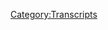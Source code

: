 {{DEFAULTSORT:
    #_TRANSCRIPT_0672:April 18, 2022
}}{{Transcript
    | title         = [[672: April 18, 2022]]
    | caption       = [https://knowledgefight.libsyn.com/672-april-18-2022 Listen to this episode on Libsyn]
    | episodeNumber = [[672: April 18, 2022|672]]
    | length        = 01:18:01
}}

{{MessageBox
    | header     = Warning: Bot Generated Content
    | text       = This transcript was automatically generated by transcription software and likely contains many mistakes and misattributions. Please check the audio for definitive quotes, attribution, and context.
    | image      = N3yvass4myg91.webp
    | imagewidth = 50px
    | id         = warning
}}

{{TranscriptBlock
    | name      = Unknown Speaker
    | timestamp = 00:00:00.000
    | text      = N-N-N-N-N-N-N-Knowledge Fight
}}

{{TranscriptBlock
    | name      = Unknown Speaker
    | timestamp = 00:00:12.960
    | text      = Damn, Ed, Jordan, I am SWEATING
}}

{{TranscriptBlock
    | name      = Unknown Speaker
    | timestamp = 00:00:18.079
    | text      = knowledgefight.com, it's time to pray
}}

{{TranscriptBlock
    | name      = Unknown Speaker
    | timestamp = 00:00:21.359
    | text      = I have great respect for knowledgefight
}}

{{TranscriptBlock
    | name      = Unknown Speaker
    | timestamp = 00:00:23.920
    | text      = knowledgefight
}}

{{TranscriptBlock
    | name      = Unknown Speaker
    | timestamp = 00:00:25.039
    | text      = I'm sick of them posing as if they're the good guys saying we are the bad guys
}}

{{TranscriptBlock
    | name      = Unknown Speaker
    | timestamp = 00:00:28.879
    | text      = knowledgefight
}}

{{TranscriptBlock
    | name      = Unknown Speaker
    | timestamp = 00:00:30.000
    | text      = Dan and Jordan
}}

{{TranscriptBlock
    | name      = Unknown Speaker
    | timestamp = 00:00:31.039
    | text      = knowledgefight
}}

{{TranscriptBlock
    | name      = Unknown Speaker
    | timestamp = 00:00:32.079
    | text      = Riddle her, riddle her, riddle her
}}

{{TranscriptBlock
    | name      = Unknown Speaker
    | timestamp = 00:00:34.479
    | text      = I need, I need money
}}

{{TranscriptBlock
    | name      = Unknown Speaker
    | timestamp = 00:00:36.320
    | text      = Riddle her, riddle her, riddle her
}}

{{TranscriptBlock
    | name      = Unknown Speaker
    | timestamp = 00:00:39.280
    | text      = Andy in Kansas
}}

{{TranscriptBlock
    | name      = Unknown Speaker
    | timestamp = 00:00:40.320
    | text      = Andy in, Andy in
}}

{{TranscriptBlock
    | name      = Unknown Speaker
    | timestamp = 00:00:42.159
    | text      = Stop it
}}

{{TranscriptBlock
    | name      = Unknown Speaker
    | timestamp = 00:00:42.799
    | text      = Andy in, Andy in Kansas
}}

{{TranscriptBlock
    | name      = Unknown Speaker
    | timestamp = 00:00:44.479
    | text      = Andy in, Andy in
}}

{{TranscriptBlock
    | name      = Unknown Speaker
    | timestamp = 00:00:46.079
    | text      = It's time to pray
}}

{{TranscriptBlock
    | name      = Unknown Speaker
    | timestamp = 00:00:47.039
    | text      = Andy in Kansas, you're on the air, thanks for holding
}}

{{TranscriptBlock
    | name      = Unknown Speaker
    | timestamp = 00:00:49.280
    | text      = Hello Alex, I'm a first time caller, I'm a huge fan
}}

{{TranscriptBlock
    | name      = Unknown Speaker
    | timestamp = 00:00:51.679
    | text      = I love your room
}}

{{TranscriptBlock
    | name      = Unknown Speaker
    | timestamp = 00:00:52.880
    | text      = knowledgefight
}}

{{TranscriptBlock
    | name      = Unknown Speaker
    | timestamp = 00:00:53.679
    | text      = N-N-N-N-N-Knowledgefight.com
}}

{{TranscriptBlock
    | name      = Unknown Speaker
    | timestamp = 00:00:56.799
    | text      = I love you
}}

{{TranscriptBlock
    | name      = Unknown Speaker
    | timestamp = 00:00:59.039
    | text      = Hey everybody, welcome back to Knowledgefight, I'm Dan
}}

{{TranscriptBlock
    | name      = Unknown Speaker
    | timestamp = 00:01:01.359
    | text      = I'm Jordan
}}

{{TranscriptBlock
    | name      = Unknown Speaker
    | timestamp = 00:01:01.920
    | text      = We're Couple Dudes, I'd like to sit around worship at the altar of Selene and talk a
}}

{{TranscriptBlock
    | name      = Unknown Speaker
    | timestamp = 00:01:05.040
    | text      = little bit about Alex Jones
}}

{{TranscriptBlock
    | name      = Unknown Speaker
    | timestamp = 00:01:06.799
    | text      = Oh indeed we are Dan
}}

{{TranscriptBlock
    | name      = Unknown Speaker
    | timestamp = 00:01:07.920
    | text      = Jordan
}}

{{TranscriptBlock
    | name      = Unknown Speaker
    | timestamp = 00:01:08.400
    | text      = Dan
}}

{{TranscriptBlock
    | name      = Unknown Speaker
    | timestamp = 00:01:08.879
    | text      = Jordan
}}

{{TranscriptBlock
    | name      = Unknown Speaker
    | timestamp = 00:01:09.359
    | text      = Quick question for you
}}

{{TranscriptBlock
    | name      = Unknown Speaker
    | timestamp = 00:01:10.159
    | text      = What's up
}}

{{TranscriptBlock
    | name      = Unknown Speaker
    | timestamp = 00:01:10.400
    | text      = What's your bright spot?
}}

{{TranscriptBlock
    | name      = Unknown Speaker
    | timestamp = 00:01:11.200
    | text      = The summer of Dreamy Creamy
}}

{{TranscriptBlock
    | name      = Unknown Speaker
    | timestamp = 00:01:14.159
    | text      = Dreamy Creamy Summer is upon us
}}

{{TranscriptBlock
    | name      = Unknown Speaker
    | timestamp = 00:01:15.680
    | text      = Dreamy Creamy Summer has begun
}}

{{TranscriptBlock
    | name      = Unknown Speaker
    | timestamp = 00:01:17.040
    | text      = And it will be kicking off, I'm not gonna eat on air because it's gross
}}

{{TranscriptBlock
    | name      = Unknown Speaker
    | timestamp = 00:01:20.879
    | text      = No you are not
}}

{{TranscriptBlock
    | name      = Unknown Speaker
    | timestamp = 00:01:21.920
    | text      = You are not
}}

{{TranscriptBlock
    | name      = Unknown Speaker
    | timestamp = 00:01:22.799
    | text      = Especially like an ice cream novelty would be so disgusting
}}

{{TranscriptBlock
    | name      = Unknown Speaker
    | timestamp = 00:01:25.599
    | text      = Yeah
}}

{{TranscriptBlock
    | name      = Unknown Speaker
    | timestamp = 00:01:26.000
    | text      = To listen to and to the mics
}}

{{TranscriptBlock
    | name      = Unknown Speaker
    | timestamp = 00:01:27.359
    | text      = I think it would be fun for the audience to hear me
}}

{{TranscriptBlock
    | name      = Unknown Speaker
    | timestamp = 00:01:29.760
    | text      = jump across the table and slap it out of your hands
}}

{{TranscriptBlock
    | name      = Unknown Speaker
    | timestamp = 00:01:32.000
    | text      = Sure, well we could do that with like just foley work
}}

{{TranscriptBlock
    | name      = Unknown Speaker
    | timestamp = 00:01:34.239
    | text      = True, that's true
}}

{{TranscriptBlock
    | name      = Unknown Speaker
    | timestamp = 00:01:37.200
    | text      = Okay
}}

{{TranscriptBlock
    | name      = Unknown Speaker
    | timestamp = 00:01:37.519
    | text      = Yeah
}}

{{TranscriptBlock
    | name      = Unknown Speaker
    | timestamp = 00:01:38.000
    | text      = That's probably how it would have sounded
}}

{{TranscriptBlock
    | name      = Unknown Speaker
    | timestamp = 00:01:39.359
    | text      = Yep, something like that
}}

{{TranscriptBlock
    | name      = Unknown Speaker
    | timestamp = 00:01:40.879
    | text      = So the first entry into the Dreamy Creamy Summer, we're kicking it off with a classic
}}

{{TranscriptBlock
    | name      = Unknown Speaker
    | timestamp = 00:01:45.040
    | text      = Okay
}}

{{TranscriptBlock
    | name      = Unknown Speaker
    | timestamp = 00:01:45.439
    | text      = Chip Witch
}}

{{TranscriptBlock
    | name      = Unknown Speaker
    | timestamp = 00:01:46.560
    | text      = Chip Witch, okay, yeah, chocolate chip ice cream sandwich
}}

{{TranscriptBlock
    | name      = Unknown Speaker
    | timestamp = 00:01:49.519
    | text      = Chip Witch
}}

{{TranscriptBlock
    | name      = Unknown Speaker
    | timestamp = 00:01:50.319
    | text      = Delicious, non-stop goodness
}}

{{TranscriptBlock
    | name      = Unknown Speaker
    | timestamp = 00:01:52.959
    | text      = Chocolate chip cookies that are just nice and soft
}}

{{TranscriptBlock
    | name      = Unknown Speaker
    | timestamp = 00:01:57.040
    | text      = Good, good soft bake
}}

{{TranscriptBlock
    | name      = Unknown Speaker
    | timestamp = 00:01:58.719
    | text      = Gotta be soft
}}

{{TranscriptBlock
    | name      = Unknown Speaker
    | timestamp = 00:01:59.599
    | text      = Right
}}

{{TranscriptBlock
    | name      = Unknown Speaker
    | timestamp = 00:02:00.079
    | text      = Can't be crunchy
}}

{{TranscriptBlock
    | name      = Unknown Speaker
    | timestamp = 00:02:01.040
    | text      = In the middle
}}

{{TranscriptBlock
    | name      = Unknown Speaker
    | timestamp = 00:02:01.760
    | text      = Yeah
}}

{{TranscriptBlock
    | name      = Unknown Speaker
    | timestamp = 00:02:02.000
    | text      = Some nice ice cream
}}

{{TranscriptBlock
    | name      = Unknown Speaker
    | timestamp = 00:02:03.040
    | text      = Mm-hmm
}}

{{TranscriptBlock
    | name      = Unknown Speaker
    | timestamp = 00:02:04.000
    | text      = Surrounding the ice cream
}}

{{TranscriptBlock
    | name      = Unknown Speaker
    | timestamp = 00:02:05.840
    | text      = What's that?
}}

{{TranscriptBlock
    | name      = Unknown Speaker
    | timestamp = 00:02:06.319
    | text      = Mini chocolate chips
}}

{{TranscriptBlock
    | name      = Unknown Speaker
    | timestamp = 00:02:07.599
    | text      = Oh, on the sides
}}

{{TranscriptBlock
    | name      = Unknown Speaker
    | timestamp = 00:02:08.560
    | text      = Oh yeah
}}

{{TranscriptBlock
    | name      = Unknown Speaker
    | timestamp = 00:02:09.039
    | text      = Yeah, that's the stuff
}}

{{TranscriptBlock
    | name      = Unknown Speaker
    | timestamp = 00:02:10.159
    | text      = Chip Witch
}}

{{TranscriptBlock
    | name      = Unknown Speaker
    | timestamp = 00:02:10.960
    | text      = How big, how big are we talking about ice cream sandwich-wise?
}}

{{TranscriptBlock
    | name      = Unknown Speaker
    | timestamp = 00:02:13.520
    | text      = Are we talking about full inch size or are we talking about the smaller ones?
}}

{{TranscriptBlock
    | name      = Unknown Speaker
    | timestamp = 00:02:17.039
    | text      = Oh no, it's big-ish
}}

{{TranscriptBlock
    | name      = Unknown Speaker
    | timestamp = 00:02:18.080
    | text      = It's a big-ish
}}

{{TranscriptBlock
    | name      = Unknown Speaker
    | timestamp = 00:02:18.639
    | text      = Well, I mean, what, an inch is big?
}}

{{TranscriptBlock
    | name      = Unknown Speaker
    | timestamp = 00:02:20.560
    | text      = I have no idea, I've never, honestly, I don't know how big an inch is
}}

{{TranscriptBlock
    | name      = Unknown Speaker
    | timestamp = 00:02:24.319
    | text      = You have a lot to learn about the land
}}

{{TranscriptBlock
    | name      = Unknown Speaker
    | timestamp = 00:02:25.120
    | text      = In my brain
}}

{{TranscriptBlock
    | name      = Unknown Speaker
    | timestamp = 00:02:25.759
    | text      = There's ice cream sandwiches
}}

{{TranscriptBlock
    | name      = Unknown Speaker
    | timestamp = 00:02:26.719
    | text      = If I visualized an inch, it could be anywhere from here to like 10 feet tall
}}

{{TranscriptBlock
    | name      = Unknown Speaker
    | timestamp = 00:02:31.039
    | text      = Yeah, your finger measurements were a little bit suspicious
}}

{{TranscriptBlock
    | name      = Unknown Speaker
    | timestamp = 00:02:33.520
    | text      = Awful
}}

{{TranscriptBlock
    | name      = Unknown Speaker
    | timestamp = 00:02:33.759
    | text      = Is this an inch idea, something like that?
}}

{{TranscriptBlock
    | name      = Unknown Speaker
    | timestamp = 00:02:36.319
    | text      = Um, it's great, great way to start the Dreamy Creamy Summer
}}

{{TranscriptBlock
    | name      = Unknown Speaker
    | timestamp = 00:02:39.360
    | text      = Of course
}}

{{TranscriptBlock
    | name      = Unknown Speaker
    | timestamp = 00:02:39.680
    | text      = Uh, I'm very excited to see where this goes
}}

{{TranscriptBlock
    | name      = Unknown Speaker
    | timestamp = 00:02:43.759
    | text      = I think I know where it's gonna go
}}

{{TranscriptBlock
    | name      = Unknown Speaker
    | timestamp = 00:02:44.960
    | text      = More ice cream
}}

{{TranscriptBlock
    | name      = Unknown Speaker
    | timestamp = 00:02:45.520
    | text      = Deliciously with more ice cream
}}

{{TranscriptBlock
    | name      = Unknown Speaker
    | timestamp = 00:02:47.360
    | text      = But I do think that eventually I'm gonna have to run into something that is objectionable, right?
}}

{{TranscriptBlock
    | name      = Unknown Speaker
    | timestamp = 00:02:53.039
    | text      = Sure
}}

{{TranscriptBlock
    | name      = Unknown Speaker
    | timestamp = 00:02:53.280
    | text      = I mean, I'm gonna have to try some flavor of something that, oh no, oh dear God, what is this?
}}

{{TranscriptBlock
    | name      = Unknown Speaker
    | timestamp = 00:03:00.319
    | text      = I think you do have to set aside some choices that are purely for that edge level of like,
}}

{{TranscriptBlock
    | name      = Unknown Speaker
    | timestamp = 00:03:07.280
    | text      = I don't know if this is gonna be good
}}

{{TranscriptBlock
    | name      = Unknown Speaker
    | timestamp = 00:03:08.800
    | text      = Well, of course, I mean, like, you know, I'm drawn to novelty
}}

{{TranscriptBlock
    | name      = Unknown Speaker
    | timestamp = 00:03:11.520
    | text      = Of course, absolutely
}}

{{TranscriptBlock
    | name      = Unknown Speaker
    | timestamp = 00:03:12.800
    | text      = That will inevitably happen, but, you know, I might have to seek it out a little bit more than
}}

{{TranscriptBlock
    | name      = Unknown Speaker
    | timestamp = 00:03:16.560
    | text      = You are
}}

{{TranscriptBlock
    | name      = Unknown Speaker
    | timestamp = 00:03:17.120
    | text      = In other cases
}}

{{TranscriptBlock
    | name      = Unknown Speaker
    | timestamp = 00:03:18.639
    | text      = So, I'm excited
}}

{{TranscriptBlock
    | name      = Unknown Speaker
    | timestamp = 00:03:19.919
    | text      = What's your Bright Spot?
}}

{{TranscriptBlock
    | name      = Unknown Speaker
    | timestamp = 00:03:21.039
    | text      = My Bright Spot, Dan, is my partner, as you know
}}

{{TranscriptBlock
    | name      = Unknown Speaker
    | timestamp = 00:03:24.479
    | text      = She grew up in Maine for a lot of her childhood
}}

{{TranscriptBlock
    | name      = Unknown Speaker
    | timestamp = 00:03:27.120
    | text      = Still has some friends out there
}}

{{TranscriptBlock
    | name      = Unknown Speaker
    | timestamp = 00:03:28.960
    | text      = We got sent a wedding gift this morning from Maine
}}

{{TranscriptBlock
    | name      = Unknown Speaker
    | timestamp = 00:03:33.599
    | text      = Do you know what it was?
}}

{{TranscriptBlock
    | name      = Unknown Speaker
    | timestamp = 00:03:34.400
    | text      = Lobster
}}

{{TranscriptBlock
    | name      = Unknown Speaker
    | timestamp = 00:03:35.039
    | text      = Yes!
}}

{{TranscriptBlock
    | name      = Unknown Speaker
    | timestamp = 00:03:36.000
    | text      = Oh, wow, okay
}}

{{TranscriptBlock
    | name      = Unknown Speaker
    | timestamp = 00:03:38.319
    | text      = Sorry
}}

{{TranscriptBlock
    | name      = Unknown Speaker
    | timestamp = 00:03:38.879
    | text      = No, no, no, no
}}

{{TranscriptBlock
    | name      = Unknown Speaker
    | timestamp = 00:03:39.680
    | text      = I didn't mean to
}}

{{TranscriptBlock
    | name      = Unknown Speaker
    | timestamp = 00:03:40.560
    | text      = That's what I'm saying
}}

{{TranscriptBlock
    | name      = Unknown Speaker
    | timestamp = 00:03:41.120
    | text      = This feels really deflating
}}

{{TranscriptBlock
    | name      = Unknown Speaker
    | timestamp = 00:03:42.000
    | text      = No, absolutely not
}}

{{TranscriptBlock
    | name      = Unknown Speaker
    | timestamp = 00:03:43.120
    | text      = It was, it's Lobster and she left me alone with Lobster
}}

{{TranscriptBlock
    | name      = Unknown Speaker
    | timestamp = 00:03:46.719
    | text      = Do you know how well I reacted whenever I opened it and they're alive?
}}

{{TranscriptBlock
    | name      = Unknown Speaker
    | timestamp = 00:03:49.919
    | text      = Oh
}}

{{TranscriptBlock
    | name      = Unknown Speaker
    | timestamp = 00:03:50.400
    | text      = Not well
}}

{{TranscriptBlock
    | name      = Unknown Speaker
    | timestamp = 00:03:50.960
    | text      = No
}}

{{TranscriptBlock
    | name      = Unknown Speaker
    | timestamp = 00:03:51.360
    | text      = Not well
}}

{{TranscriptBlock
    | name      = Unknown Speaker
    | timestamp = 00:03:51.759
    | text      = Now you have pets
}}

{{TranscriptBlock
    | name      = Unknown Speaker
    | timestamp = 00:03:52.719
    | text      = They were like, put them in the refrigerator
}}

{{TranscriptBlock
    | name      = Unknown Speaker
    | timestamp = 00:03:54.479
    | text      = I was like, with my hands?
}}

{{TranscriptBlock
    | name      = Unknown Speaker
    | timestamp = 00:03:56.000
    | text      = No!
}}

{{TranscriptBlock
    | name      = Unknown Speaker
    | timestamp = 00:03:56.960
    | text      = Their little legs move
}}

{{TranscriptBlock
    | name      = Unknown Speaker
    | timestamp = 00:03:58.719
    | text      = Yeah
}}

{{TranscriptBlock
    | name      = Unknown Speaker
    | timestamp = 00:03:59.120
    | text      = No, it was very uncomfortable
}}

{{TranscriptBlock
    | name      = Unknown Speaker
    | timestamp = 00:04:00.319
    | text      = Did you let them go in the backyard?
}}

{{TranscriptBlock
    | name      = Unknown Speaker
    | timestamp = 00:04:01.520
    | text      = Yeah, I was very close
}}

{{TranscriptBlock
    | name      = Unknown Speaker
    | timestamp = 00:04:03.919
    | text      = Be free!
}}

{{TranscriptBlock
    | name      = Unknown Speaker
    | timestamp = 00:04:04.800
    | text      = Lobsters, you are, I have emancipated you
}}

{{TranscriptBlock
    | name      = Unknown Speaker
    | timestamp = 00:04:08.000
    | text      = There's a man and a woman, I'm gonna put them into the lake
}}

{{TranscriptBlock
    | name      = Unknown Speaker
    | timestamp = 00:04:10.560
    | text      = All of a sudden, we're gonna have Maine lobsters in Lake Michigan all year round
}}

{{TranscriptBlock
    | name      = Unknown Speaker
    | timestamp = 00:04:15.199
    | text      = I think they could survive
}}

{{TranscriptBlock
    | name      = Unknown Speaker
    | timestamp = 00:04:16.240
    | text      = I think that's how it goes
}}

{{TranscriptBlock
    | name      = Unknown Speaker
    | timestamp = 00:04:17.120
    | text      = Quite easily
}}

{{TranscriptBlock
    | name      = Unknown Speaker
    | timestamp = 00:04:17.600
    | text      = Yep, yep
}}

{{TranscriptBlock
    | name      = Unknown Speaker
    | timestamp = 00:04:18.800
    | text      = That's a really tough situation to be in because obviously,
}}

{{TranscriptBlock
    | name      = Unknown Speaker
    | timestamp = 00:04:21.519
    | text      = you know, I'm sure you want to eat Lobster, but they're alive
}}

{{TranscriptBlock
    | name      = Unknown Speaker
    | timestamp = 00:04:24.560
    | text      = Yeah
}}

{{TranscriptBlock
    | name      = Unknown Speaker
    | timestamp = 00:04:24.879
    | text      = And so now you have to emotionally deal with
}}

{{TranscriptBlock
    | name      = Unknown Speaker
    | timestamp = 00:04:27.439
    | text      = I'm not doing well with it
}}

{{TranscriptBlock
    | name      = Unknown Speaker
    | timestamp = 00:04:28.639
    | text      = No
}}

{{TranscriptBlock
    | name      = Unknown Speaker
    | timestamp = 00:04:29.360
    | text      = I've already made it clear to them, my partner's very excited
}}

{{TranscriptBlock
    | name      = Unknown Speaker
    | timestamp = 00:04:31.839
    | text      = She's grew up there
}}

{{TranscriptBlock
    | name      = Unknown Speaker
    | timestamp = 00:04:32.879
    | text      = Is she cold-hearted enough to take these
}}

{{TranscriptBlock
    | name      = Unknown Speaker
    | timestamp = 00:04:34.720
    | text      = Dead on the inside
}}

{{TranscriptBlock
    | name      = Unknown Speaker
    | timestamp = 00:04:35.600
    | text      = Lobsters out back and
}}

{{TranscriptBlock
    | name      = Unknown Speaker
    | timestamp = 00:04:36.959
    | text      = No heart, just grinching it up as she drops them into boiling water
}}

{{TranscriptBlock
    | name      = Unknown Speaker
    | timestamp = 00:04:42.240
    | text      = Well
}}

{{TranscriptBlock
    | name      = Unknown Speaker
    | timestamp = 00:04:42.639
    | text      = You know what she doesn't do?
}}

{{TranscriptBlock
    | name      = Unknown Speaker
    | timestamp = 00:04:43.600
    | text      = Cry when she reads where the red fern grows
}}

{{TranscriptBlock
    | name      = Unknown Speaker
    | timestamp = 00:04:45.920
    | text      = Nothing inside, they're all brutal
}}

{{TranscriptBlock
    | name      = Unknown Speaker
    | timestamp = 00:04:48.319
    | text      = Uh, well, I wish you well and your lobster
}}

{{TranscriptBlock
    | name      = Unknown Speaker
    | timestamp = 00:04:52.160
    | text      = We'll see what happens
}}

{{TranscriptBlock
    | name      = Unknown Speaker
    | timestamp = 00:04:53.519
    | text      = How many did you get?
}}

{{TranscriptBlock
    | name      = Unknown Speaker
    | timestamp = 00:04:54.560
    | text      = Two
}}

{{TranscriptBlock
    | name      = Unknown Speaker
    | timestamp = 00:04:54.879
    | text      = Okay
}}

{{TranscriptBlock
    | name      = Unknown Speaker
    | timestamp = 00:04:55.360
    | text      = Yeah
}}

{{TranscriptBlock
    | name      = Unknown Speaker
    | timestamp = 00:04:55.600
    | text      = If there was three, I want one as a pet
}}

{{TranscriptBlock
    | name      = Unknown Speaker
    | timestamp = 00:04:56.959
    | text      = Yeah, well, of course
}}

{{TranscriptBlock
    | name      = Unknown Speaker
    | timestamp = 00:04:58.879
    | text      = If there was three, I would have walked in here with a lobster on my shoulder like a pirate
}}

{{TranscriptBlock
    | name      = Unknown Speaker
    | timestamp = 00:05:04.399
    | text      = So, Jordan, today we have an episode to go over
}}

{{TranscriptBlock
    | name      = Unknown Speaker
    | timestamp = 00:05:07.360
    | text      = We're going to be talking about April 18th, 2022, that's Monday to you
}}

{{TranscriptBlock
    | name      = Unknown Speaker
    | timestamp = 00:05:11.199
    | text      = Uh, nope, we're not doing that
}}

{{TranscriptBlock
    | name      = Unknown Speaker
    | timestamp = 00:05:13.360
    | text      = Isn't that Wednesday?
}}

{{TranscriptBlock
    | name      = Unknown Speaker
    | timestamp = 00:05:14.560
    | text      = No, it is Monday
}}

{{TranscriptBlock
    | name      = Unknown Speaker
    | timestamp = 00:05:15.279
    | text      = Yeah
}}

{{TranscriptBlock
    | name      = Unknown Speaker
    | timestamp = 00:05:15.680
    | text      = Okay
}}

{{TranscriptBlock
    | name      = Unknown Speaker
    | timestamp = 00:05:16.079
    | text      = It feels close to being all right as a way to say a date
}}

{{TranscriptBlock
    | name      = Unknown Speaker
    | timestamp = 00:05:20.639
    | text      = It is, it, it
}}

{{TranscriptBlock
    | name      = Unknown Speaker
    | timestamp = 00:05:21.680
    | text      = It rhymes, and so there's obviously something to it
}}

{{TranscriptBlock
    | name      = Unknown Speaker
    | timestamp = 00:05:23.680
    | text      = The meter is always wrong, though, by just a little bit
}}

{{TranscriptBlock
    | name      = Unknown Speaker
    | timestamp = 00:05:26.720
    | text      = Well, that's because the date is long
}}

{{TranscriptBlock
    | name      = Unknown Speaker
    | timestamp = 00:05:29.040
    | text      = That's true
}}

{{TranscriptBlock
    | name      = Unknown Speaker
    | timestamp = 00:05:29.680
    | text      = Yep
}}

{{TranscriptBlock
    | name      = Unknown Speaker
    | timestamp = 00:05:30.319
    | text      = So, uh, this is the, obviously, the day after news had broken of Alex declaring bankruptcy
}}

{{TranscriptBlock
    | name      = Unknown Speaker
    | timestamp = 00:05:37.040
    | text      = And, uh, so, obviously I think a lot of people are going to be interested in Alex's response
}}

{{TranscriptBlock
    | name      = Unknown Speaker
    | timestamp = 00:05:43.439
    | text      = Sure
}}

{{TranscriptBlock
    | name      = Unknown Speaker
    | timestamp = 00:05:43.680
    | text      = Get ready for a lot of ads
}}

{{TranscriptBlock
    | name      = Unknown Speaker
    | timestamp = 00:05:47.600
    | text      = Just going to say that right up front
}}

{{TranscriptBlock
    | name      = Unknown Speaker
    | timestamp = 00:05:49.279
    | text      = That's a good
}}

{{TranscriptBlock
    | name      = Unknown Speaker
    | timestamp = 00:05:50.079
    | text      = There's a lot of that
}}

{{TranscriptBlock
    | name      = Unknown Speaker
    | timestamp = 00:05:51.600
    | text      = It is funny, a lot of people are like, ooh, what's he going to say about his bankruptcy filings?
}}

{{TranscriptBlock
    | name      = Unknown Speaker
    | timestamp = 00:05:56.000
    | text      = Is he going to be like, I'm still fighting?
}}

{{TranscriptBlock
    | name      = Unknown Speaker
    | timestamp = 00:05:58.319
    | text      = Or is he going to be like, no, the real answer is he's going to try and get more money
}}

{{TranscriptBlock
    | name      = Unknown Speaker
    | timestamp = 00:06:02.480
    | text      = Yeah, uh, get ready for a good bit of that because if you're looking for content, you're not going to find it
}}

{{TranscriptBlock
    | name      = Unknown Speaker
    | timestamp = 00:06:07.199
    | text      = Light, light
}}

{{TranscriptBlock
    | name      = Unknown Speaker
    | timestamp = 00:06:08.160
    | text      = Yeah, it's going, not, not a lot of things I needed to dig into, let's say
}}

{{TranscriptBlock
    | name      = Unknown Speaker
    | timestamp = 00:06:14.800
    | text      = Why do I feel like, why do I feel like most of the time it's just going to be, uh, listen
}}

{{TranscriptBlock
    | name      = Unknown Speaker
    | timestamp = 00:06:19.759
    | text      = I didn't, if, if I did declare bankruptcy, which I'm not confirming, uh, my lawyers haven't said
}}

{{TranscriptBlock
    | name      = Unknown Speaker
    | timestamp = 00:06:24.480
    | text      = anything about that, uh, then what you need to know is that I'm still great, I'm still fine
}}

{{TranscriptBlock
    | name      = Unknown Speaker
    | timestamp = 00:06:28.959
    | text      = Nothing to worry about
}}

{{TranscriptBlock
    | name      = Unknown Speaker
    | timestamp = 00:06:30.160
    | text      = I need as much money as humanly possible right now, though, unrelated
}}

{{TranscriptBlock
    | name      = Unknown Speaker
    | timestamp = 00:06:33.759
    | text      = I don't think you're far off
}}

{{TranscriptBlock
    | name      = Unknown Speaker
    | timestamp = 00:06:36.160
    | text      = Okay, never mind then
}}

{{TranscriptBlock
    | name      = Unknown Speaker
    | timestamp = 00:06:37.519
    | text      = So we'll see how far off you are, but first, Jordan, let's say hello to some new wonks
}}

{{TranscriptBlock
    | name      = Unknown Speaker
    | timestamp = 00:06:41.279
    | text      = Oh, that's a great idea
}}

{{TranscriptBlock
    | name      = Unknown Speaker
    | timestamp = 00:06:42.240
    | text      = So first, Bill Ogden's Big Bag of Gummy Worms, thank you so much, you are now a policy wonk
}}

{{TranscriptBlock
    | name      = Unknown Speaker
    | timestamp = 00:06:46.399
    | text      = I'm a policy wonk
}}

{{TranscriptBlock
    | name      = Unknown Speaker
    | timestamp = 00:06:47.279
    | text      = Thank you very much
}}

{{TranscriptBlock
    | name      = Unknown Speaker
    | timestamp = 00:06:48.240
    | text      = Next, new you are yow a wallacy ponk, thank you so much, you are now a policy wonk
}}

{{TranscriptBlock
    | name      = Unknown Speaker
    | timestamp = 00:06:52.959
    | text      = I'm a policy wonk
}}

{{TranscriptBlock
    | name      = Unknown Speaker
    | timestamp = 00:06:53.920
    | text      = Thank you very much
}}

{{TranscriptBlock
    | name      = Unknown Speaker
    | timestamp = 00:06:54.639
    | text      = They tried to trip me up and they can't do it
}}

{{TranscriptBlock
    | name      = Unknown Speaker
    | timestamp = 00:06:56.399
    | text      = That was well done
}}

{{TranscriptBlock
    | name      = Unknown Speaker
    | timestamp = 00:06:57.279
    | text      = They can't do it
}}

{{TranscriptBlock
    | name      = Unknown Speaker
    | timestamp = 00:06:57.920
    | text      = That was well done, that was a cold read
}}

{{TranscriptBlock
    | name      = Unknown Speaker
    | timestamp = 00:06:59.360
    | text      = Next, Liz, you got, Liz got promoted, thank you so much, you are now a policy wonk
}}

{{TranscriptBlock
    | name      = Unknown Speaker
    | timestamp = 00:07:03.199
    | text      = I'm a policy wonk
}}

{{TranscriptBlock
    | name      = Unknown Speaker
    | timestamp = 00:07:04.240
    | text      = Thank you very much
}}

{{TranscriptBlock
    | name      = Unknown Speaker
    | timestamp = 00:07:04.959
    | text      = And congratulations
}}

{{TranscriptBlock
    | name      = Unknown Speaker
    | timestamp = 00:07:06.160
    | text      = Yeah, next, Yokohama Dave, thank you so much, you are now a policy wonk
}}

{{TranscriptBlock
    | name      = Unknown Speaker
    | timestamp = 00:07:10.000
    | text      = I'm a policy wonk
}}

{{TranscriptBlock
    | name      = Unknown Speaker
    | timestamp = 00:07:10.800
    | text      = Thank you very much
}}

{{TranscriptBlock
    | name      = Unknown Speaker
    | timestamp = 00:07:11.600
    | text      = And I go through these messages with getting policy wonk names and the order that they came in
}}

{{TranscriptBlock
    | name      = Unknown Speaker
    | timestamp = 00:07:17.600
    | text      = Yes, yeah
}}

{{TranscriptBlock
    | name      = Unknown Speaker
    | timestamp = 00:07:18.160
    | text      = You know, and I
}}

{{TranscriptBlock
    | name      = Unknown Speaker
    | timestamp = 00:07:19.439
    | text      = How far behind might we be on this one?
}}

{{TranscriptBlock
    | name      = Unknown Speaker
    | timestamp = 00:07:21.519
    | text      = A few weeks
}}

{{TranscriptBlock
    | name      = Unknown Speaker
    | timestamp = 00:07:22.240
    | text      = Okay, okay
}}

{{TranscriptBlock
    | name      = Unknown Speaker
    | timestamp = 00:07:22.879
    | text      = But unfortunately, there's a little bit of a theme in a couple names that I have
}}

{{TranscriptBlock
    | name      = Unknown Speaker
    | timestamp = 00:07:29.439
    | text      = And they have to do with happy anniversary
}}

{{TranscriptBlock
    | name      = Unknown Speaker
    | timestamp = 00:07:32.480
    | text      = Happy anniversary? Sure, sure
}}

{{TranscriptBlock
    | name      = Unknown Speaker
    | timestamp = 00:07:35.120
    | text      = And we're right on time
}}

{{TranscriptBlock
    | name      = Unknown Speaker
    | timestamp = 00:07:36.319
    | text      = We're right on time
}}

{{TranscriptBlock
    | name      = Unknown Speaker
    | timestamp = 00:07:37.279
    | text      = So when I say these shout outs, whoever is sending them, they did the best they could
}}

{{TranscriptBlock
    | name      = Unknown Speaker
    | timestamp = 00:07:45.920
    | text      = to do something special for an anniversary
}}

{{TranscriptBlock
    | name      = Unknown Speaker
    | timestamp = 00:07:48.240
    | text      = This is my fault
}}

{{TranscriptBlock
    | name      = Unknown Speaker
    | timestamp = 00:07:50.720
    | text      = So if you're their partner, please know that they did not send a message late
}}

{{TranscriptBlock
    | name      = Unknown Speaker
    | timestamp = 00:07:56.720
    | text      = This one's on me
}}

{{TranscriptBlock
    | name      = Unknown Speaker
    | timestamp = 00:07:58.240
    | text      = So thank you so much to Simply Nice Mike
}}

{{TranscriptBlock
    | name      = Unknown Speaker
    | timestamp = 00:08:00.639
    | text      = You are now a policy wonk and happy anniversary
}}

{{TranscriptBlock
    | name      = Unknown Speaker
    | timestamp = 00:08:03.360
    | text      = I'm a policy wonk
}}

{{TranscriptBlock
    | name      = Unknown Speaker
    | timestamp = 00:08:04.720
    | text      = Thank you very much
}}

{{TranscriptBlock
    | name      = Unknown Speaker
    | timestamp = 00:08:05.600
    | text      = And 18 years of marriage and all I got you was this wonk status
}}

{{TranscriptBlock
    | name      = Unknown Speaker
    | timestamp = 00:08:09.600
    | text      = Happy anniversary, Jenny, thank you so much
}}

{{TranscriptBlock
    | name      = Unknown Speaker
    | timestamp = 00:08:11.920
    | text      = You're now a policy wonk and happy anniversary
}}

{{TranscriptBlock
    | name      = Unknown Speaker
    | timestamp = 00:08:14.240
    | text      = I'm a policy wonk
}}

{{TranscriptBlock
    | name      = Unknown Speaker
    | timestamp = 00:08:15.360
    | text      = Thank you very much and happy anniversary
}}

{{TranscriptBlock
    | name      = Unknown Speaker
    | timestamp = 00:08:18.639
    | text      = We are good at this
}}

{{TranscriptBlock
    | name      = Unknown Speaker
    | timestamp = 00:08:20.879
    | text      = Okay, now in our defense, look, you can't expect the two of us to really be on time
}}

{{TranscriptBlock
    | name      = Unknown Speaker
    | timestamp = 00:08:27.759
    | text      = with your anniversary wishes. That's just that's just not how we do things
}}

{{TranscriptBlock
    | name      = Unknown Speaker
    | timestamp = 00:08:31.279
    | text      = No, no
}}

{{TranscriptBlock
    | name      = Unknown Speaker
    | timestamp = 00:08:32.000
    | text      = We've got an established track record of being at least a month behind on all birthdays
}}

{{TranscriptBlock
    | name      = Unknown Speaker
    | timestamp = 00:08:36.320
    | text      = That's true
}}

{{TranscriptBlock
    | name      = Unknown Speaker
    | timestamp = 00:08:37.039
    | text      = Yeah
}}

{{TranscriptBlock
    | name      = Unknown Speaker
    | timestamp = 00:08:37.279
    | text      = That's true
}}

{{TranscriptBlock
    | name      = Unknown Speaker
    | timestamp = 00:08:38.000
    | text      = Yeah
}}

{{TranscriptBlock
    | name      = Unknown Speaker
    | timestamp = 00:08:39.440
    | text      = But see, the anniversary thing is there's such a trope of people forgetting their anniversaries
}}

{{TranscriptBlock
    | name      = Unknown Speaker
    | timestamp = 00:08:44.159
    | text      = That's true
}}

{{TranscriptBlock
    | name      = Unknown Speaker
    | timestamp = 00:08:44.720
    | text      = And so I just don't want to feed into that
}}

{{TranscriptBlock
    | name      = Unknown Speaker
    | timestamp = 00:08:46.399
    | text      = These people did a good job
}}

{{TranscriptBlock
    | name      = Unknown Speaker
    | timestamp = 00:08:48.000
    | text      = What's the 18th anniversary gift? Canned goods?
}}

{{TranscriptBlock
    | name      = Unknown Speaker
    | timestamp = 00:08:52.159
    | text      = Yeah, MREs
}}

{{TranscriptBlock
    | name      = Unknown Speaker
    | timestamp = 00:08:53.120
    | text      = Yeah, your MRE anniversary
}}

{{TranscriptBlock
    | name      = Unknown Speaker
    | timestamp = 00:08:55.679
    | text      = That's your 18th
}}

{{TranscriptBlock
    | name      = Unknown Speaker
    | timestamp = 00:08:56.480
    | text      = Yeah
}}

{{TranscriptBlock
    | name      = Unknown Speaker
    | timestamp = 00:08:57.120
    | text      = So we start off here and I will say that Alex does jump into the main topic pretty quickly
}}

{{TranscriptBlock
    | name      = Unknown Speaker
    | timestamp = 00:09:08.080
    | text      = Bankruptcy
}}

{{TranscriptBlock
    | name      = Unknown Speaker
    | timestamp = 00:09:08.720
    | text      = Yes
}}

{{TranscriptBlock
    | name      = Unknown Speaker
    | timestamp = 00:09:09.279
    | text      = He does bring that up fairly quickly, but not before explaining that like we're all fucked
}}

{{TranscriptBlock
    | name      = Unknown Speaker
    | timestamp = 00:09:13.519
    | text      = Okay
}}

{{TranscriptBlock
    | name      = Unknown Speaker
    | timestamp = 00:09:14.320
    | text      = So here we are on this Monday, April 18th edition of the Alex Jones show in the year 2022
}}

{{TranscriptBlock
    | name      = Unknown Speaker
    | timestamp = 00:09:21.519
    | text      = And we see worldwide depression, we see worldwide inflation, we see planetary starvation, we see
}}

{{TranscriptBlock
    | name      = Unknown Speaker
    | timestamp = 00:09:28.720
    | text      = massive wars, we see collapsing borders, we see open pedophilia promotion by every major western
}}

{{TranscriptBlock
    | name      = Unknown Speaker
    | timestamp = 00:09:36.639
    | text      = media outlet of any size
}}

{{TranscriptBlock
    | name      = Unknown Speaker
    | timestamp = 00:09:40.879
    | text      = It is just an unspeakable moment in human history to know that we've been turned over to evil
}}

{{TranscriptBlock
    | name      = Unknown Speaker
    | timestamp = 00:09:47.039
    | text      = That we've aborted millions of babies on a planetary scale and that God is now withdrawing
}}

{{TranscriptBlock
    | name      = Unknown Speaker
    | timestamp = 00:09:53.440
    | text      = His protection from us and evil and corruption is being allowed to absolutely run rampant
}}

{{TranscriptBlock
    | name      = Unknown Speaker
    | timestamp = 00:10:00.720
    | text      = All right, I'm going to say something here and I'm not going to talk about it again today
}}

{{TranscriptBlock
    | name      = Unknown Speaker
    | timestamp = 00:10:05.600
    | text      = And it will be basically my statement on the subject and I'm going to move on
}}

{{TranscriptBlock
    | name      = Unknown Speaker
    | timestamp = 00:10:10.960
    | text      = But it's just this, I am not declaring bankruptcy and Infowars is not declaring bankruptcy
}}

{{TranscriptBlock
    | name      = Unknown Speaker
    | timestamp = 00:10:17.840
    | text      = It's a chapter 11 reorganization in the federal courts
}}

{{TranscriptBlock
    | name      = Unknown Speaker
    | timestamp = 00:10:22.960
    | text      = So this is a total mess, but it's not wildly unpredictable
}}

{{TranscriptBlock
    | name      = Unknown Speaker
    | timestamp = 00:10:26.320
    | text      = The way stuff like this works is that if an entity declares bankruptcy, even a chapter 11
}}

{{TranscriptBlock
    | name      = Unknown Speaker
    | timestamp = 00:10:31.200
    | text      = reorganization style of bankruptcy, then all civil litigation that it's involved in is halted
}}

{{TranscriptBlock
    | name      = Unknown Speaker
    | timestamp = 00:10:36.879
    | text      = Right
}}

{{TranscriptBlock
    | name      = Unknown Speaker
    | timestamp = 00:10:37.279
    | text      = This is because of what a bankruptcy like this represents
}}

{{TranscriptBlock
    | name      = Unknown Speaker
    | timestamp = 00:10:41.120
    | text      = Typically a business will enter this kind of bankruptcy if they owe money to multiple creditors
}}

{{TranscriptBlock
    | name      = Unknown Speaker
    | timestamp = 00:10:45.200
    | text      = So the halting of civil litigation is generally an attempt to make sure that one debt the business has
}}

{{TranscriptBlock
    | name      = Unknown Speaker
    | timestamp = 00:10:50.159
    | text      = isn't prioritized over all the other debts and the people who are owed money
}}

{{TranscriptBlock
    | name      = Unknown Speaker
    | timestamp = 00:10:54.320
    | text      = Right
}}

{{TranscriptBlock
    | name      = Unknown Speaker
    | timestamp = 00:10:54.799
    | text      = The chapter 11 reorganization is an attempt to create a plan to pay off all the debts
}}

{{TranscriptBlock
    | name      = Unknown Speaker
    | timestamp = 00:10:59.039
    | text      = while keeping the business functioning, typically speaking when people do this
}}

{{TranscriptBlock
    | name      = Unknown Speaker
    | timestamp = 00:11:02.960
    | text      = Right
}}

{{TranscriptBlock
    | name      = Unknown Speaker
    | timestamp = 00:11:03.519
    | text      = It's pretty hard to see this as a sincere move on Alex's part
}}

{{TranscriptBlock
    | name      = Unknown Speaker
    | timestamp = 00:11:07.600
    | text      = What?
}}

{{TranscriptBlock
    | name      = Unknown Speaker
    | timestamp = 00:11:08.240
    | text      = Given the way things have gone over the last few years, it's tough for me not to read
}}

{{TranscriptBlock
    | name      = Unknown Speaker
    | timestamp = 00:11:12.399
    | text      = this as an attempt to postpone or entirely derail the civil cases against him and Infowars
}}

{{TranscriptBlock
    | name      = Unknown Speaker
    | timestamp = 00:11:17.039
    | text      = But as it stands now, I really don't know what to expect from this
}}

{{TranscriptBlock
    | name      = Unknown Speaker
    | timestamp = 00:11:20.320
    | text      = What?
}}

{{TranscriptBlock
    | name      = Unknown Speaker
    | timestamp = 00:11:21.120
    | text      = This is a big breaking news story, you know, for our world
}}

{{TranscriptBlock
    | name      = Unknown Speaker
    | timestamp = 00:11:24.000
    | text      = Sure
}}

{{TranscriptBlock
    | name      = Unknown Speaker
    | timestamp = 00:11:24.399
    | text      = But honestly, I kind of look at this still as a developing story
}}

{{TranscriptBlock
    | name      = Unknown Speaker
    | timestamp = 00:11:27.519
    | text      = And I don't know what's going to play out
}}

{{TranscriptBlock
    | name      = Unknown Speaker
    | timestamp = 00:11:30.480
    | text      = And I don't know what's going to play out
}}

{{TranscriptBlock
    | name      = Unknown Speaker
    | timestamp = 00:11:33.840
    | text      = I mean, what in his, like, background would give you
}}

{{TranscriptBlock
    | name      = Unknown Speaker
    | timestamp = 00:11:37.679
    | text      = the idea that maybe this is a stalling tactic?
}}

{{TranscriptBlock
    | name      = Unknown Speaker
    | timestamp = 00:11:40.240
    | text      = Everything
}}

{{TranscriptBlock
    | name      = Unknown Speaker
    | timestamp = 00:11:40.879
    | text      = Oh, okay
}}

{{TranscriptBlock
    | name      = Unknown Speaker
    | timestamp = 00:11:42.080
    | text      = Any specific examples from every single thing that he's done over the past three years?
}}

{{TranscriptBlock
    | name      = Unknown Speaker
    | timestamp = 00:11:46.399
    | text      = Everything
}}

{{TranscriptBlock
    | name      = Unknown Speaker
    | timestamp = 00:11:46.879
    | text      = Okay, everything
}}

{{TranscriptBlock
    | name      = Unknown Speaker
    | timestamp = 00:11:47.840
    | text      = Every single thing
}}

{{TranscriptBlock
    | name      = Unknown Speaker
    | timestamp = 00:11:48.639
    | text      = But Alex has an interesting explanation for why he's doing this, which I don't think makes sense
}}

{{TranscriptBlock
    | name      = Unknown Speaker
    | timestamp = 00:11:54.399
    | text      = It's a Chapter 11 reorganization in the federal courts
}}

{{TranscriptBlock
    | name      = Unknown Speaker
    | timestamp = 00:12:00.559
    | text      = So you can go and show them their books, they can come in and look at your books
}}

{{TranscriptBlock
    | name      = Unknown Speaker
    | timestamp = 00:12:04.799
    | text      = and know that we don't have $16 million in a secret bank account, or $5 million, or $3 million
}}

{{TranscriptBlock
    | name      = Unknown Speaker
    | timestamp = 00:12:10.080
    | text      = We have it in a secret secret bank account
}}

{{TranscriptBlock
    | name      = Unknown Speaker
    | timestamp = 00:12:12.159
    | text      = What is not claimed by the Texas courts that are very political
}}

{{TranscriptBlock
    | name      = Unknown Speaker
    | timestamp = 00:12:15.600
    | text      = and the Connecticut court is not correct and is not true
}}

{{TranscriptBlock
    | name      = Unknown Speaker
    | timestamp = 00:12:19.600
    | text      = And whether that's successful or not, in the long term, this will be an issue
}}

{{TranscriptBlock
    | name      = Unknown Speaker
    | timestamp = 00:12:26.320
    | text      = for the bankruptcy courts one way or another
}}

{{TranscriptBlock
    | name      = Unknown Speaker
    | timestamp = 00:12:28.720
    | text      = And it's just time for that to happen
}}

{{TranscriptBlock
    | name      = Unknown Speaker
    | timestamp = 00:12:31.039
    | text      = And it's time for people to be able to see that I don't have $5 million
}}

{{TranscriptBlock
    | name      = Unknown Speaker
    | timestamp = 00:12:36.320
    | text      = I don't have $3 million
}}

{{TranscriptBlock
    | name      = Unknown Speaker
    | timestamp = 00:12:39.360
    | text      = We have less than $3 million cash
}}

{{TranscriptBlock
    | name      = Unknown Speaker
    | timestamp = 00:12:42.000
    | text      = And we need that money to buy future product to be able to operate
}}

{{TranscriptBlock
    | name      = Unknown Speaker
    | timestamp = 00:12:45.360
    | text      = This explanation falls on deaf ears for me
}}

{{TranscriptBlock
    | name      = Unknown Speaker
    | timestamp = 00:12:47.919
    | text      = because honestly, if Alex wanted to open up his books to the court to prove that stuff
}}

{{TranscriptBlock
    | name      = Unknown Speaker
    | timestamp = 00:12:52.000
    | text      = he could have done that at any point up till now
}}

{{TranscriptBlock
    | name      = Unknown Speaker
    | timestamp = 00:12:54.799
    | text      = No, you only can do that when you've filed bankruptcy
}}

{{TranscriptBlock
    | name      = Unknown Speaker
    | timestamp = 00:12:58.000
    | text      = You can't just go to the courts with your books
}}

{{TranscriptBlock
    | name      = Unknown Speaker
    | timestamp = 00:13:00.799
    | text      = I don't think that's necessary to achieve the aims that he's describing
}}

{{TranscriptBlock
    | name      = Unknown Speaker
    | timestamp = 00:13:04.000
    | text      = So I kind of feel like this explanation I just don't accept as satisfying at all
}}

{{TranscriptBlock
    | name      = Unknown Speaker
    | timestamp = 00:13:09.840
    | text      = Even if he wanted to keep it all confidential, he could have had it subject to the protective order
}}

{{TranscriptBlock
    | name      = Unknown Speaker
    | timestamp = 00:13:14.799
    | text      = that's in place for these cases
}}

{{TranscriptBlock
    | name      = Unknown Speaker
    | timestamp = 00:13:16.559
    | text      = So I think that that all could have been done
}}

{{TranscriptBlock
    | name      = Unknown Speaker
    | timestamp = 00:13:20.559
    | text      = They could have shown the court and the judge
}}

{{TranscriptBlock
    | name      = Unknown Speaker
    | timestamp = 00:13:24.480
    | text      = What you don't know though is that it wasn't
}}

{{TranscriptBlock
    | name      = Unknown Speaker
    | timestamp = 00:13:27.279
    | text      = So it's a little bit like HIPAA, okay?
}}

{{TranscriptBlock
    | name      = Unknown Speaker
    | timestamp = 00:13:29.679
    | text      = So until God removed his protection, he couldn't show those numbers to the court
}}

{{TranscriptBlock
    | name      = Unknown Speaker
    | timestamp = 00:13:37.039
    | text      = No, it's actually like HIPAA
}}

{{TranscriptBlock
    | name      = Unknown Speaker
    | timestamp = 00:13:38.559
    | text      = Alex is hungry, hungry
}}

{{TranscriptBlock
    | name      = Unknown Speaker
    | timestamp = 00:13:40.879
    | text      = And we know this because he eats lunch on air all the time
}}

{{TranscriptBlock
    | name      = Unknown Speaker
    | timestamp = 00:13:43.279
    | text      = That does sound about right
}}

{{TranscriptBlock
    | name      = Unknown Speaker
    | timestamp = 00:13:44.639
    | text      = So Alex has a prepared statement that's very clearly like his lawyer wrote this
}}

{{TranscriptBlock
    | name      = Unknown Speaker
    | timestamp = 00:13:52.320
    | text      = But also, so he tries to read some of it
}}

{{TranscriptBlock
    | name      = Unknown Speaker
    | timestamp = 00:13:55.440
    | text      = And how do we embellish this?
}}

{{TranscriptBlock
    | name      = Unknown Speaker
    | timestamp = 00:13:57.279
    | text      = Well, he can't stick to it
}}

{{TranscriptBlock
    | name      = Unknown Speaker
    | timestamp = 00:13:59.679
    | text      = Of course not
}}

{{TranscriptBlock
    | name      = Unknown Speaker
    | timestamp = 00:14:00.320
    | text      = When you see all these headlines out there, did Alex Jones enforce bankruptcy?
}}

{{TranscriptBlock
    | name      = Unknown Speaker
    | timestamp = 00:14:04.399
    | text      = The answer is no
}}

{{TranscriptBlock
    | name      = Unknown Speaker
    | timestamp = 00:14:06.240
    | text      = The bankruptcy for my affiliate companies is designed to pay all of my creditors in full
}}

{{TranscriptBlock
    | name      = Unknown Speaker
    | timestamp = 00:14:11.360
    | text      = Alex Jones, yours truly, gave up all rights to his membership interest in the debtors' bankruptcy
}}

{{TranscriptBlock
    | name      = Unknown Speaker
    | timestamp = 00:14:16.320
    | text      = to a trust created to hold that interest and backstop payments and claims
}}

{{TranscriptBlock
    | name      = Unknown Speaker
    | timestamp = 00:14:20.879
    | text      = Number four, I'm confident the federal system has the tools and experience to fairly deal
}}

{{TranscriptBlock
    | name      = Unknown Speaker
    | timestamp = 00:14:24.559
    | text      = with the resolution of these claims
}}

{{TranscriptBlock
    | name      = Unknown Speaker
    | timestamp = 00:14:26.799
    | text      = Now here's what's important
}}

{{TranscriptBlock
    | name      = Unknown Speaker
    | timestamp = 00:14:28.000
    | text      = Uh-oh
}}

{{TranscriptBlock
    | name      = Unknown Speaker
    | timestamp = 00:14:29.840
    | text      = Again, the corporate media and these individuals know that we don't have all this money
}}

{{TranscriptBlock
    | name      = Unknown Speaker
    | timestamp = 00:14:35.679
    | text      = The plan is to try to get judgments that are giant and large, that can't be paid, so they can close
}}

{{TranscriptBlock
    | name      = Unknown Speaker
    | timestamp = 00:14:41.600
    | text      = our doors here and try to keep me from being on the air elsewhere, which they're not going to be
}}

{{TranscriptBlock
    | name      = Unknown Speaker
    | timestamp = 00:14:45.679
    | text      = able to do
}}

{{TranscriptBlock
    | name      = Unknown Speaker
    | timestamp = 00:14:48.000
    | text      = In fact, if anything, it makes me work harder and value the First Amendment even more
}}

{{TranscriptBlock
    | name      = Unknown Speaker
    | timestamp = 00:14:54.720
    | text      = That said, my fate is tied to your fate and this country and this world is in a lot of trouble
}}

{{TranscriptBlock
    | name      = Unknown Speaker
    | timestamp = 00:15:01.919
    | text      = and so we're all going to share in this misery together, including those that are in the system
}}

{{TranscriptBlock
    | name      = Unknown Speaker
    | timestamp = 00:15:07.759
    | text      = and that are really destroying due process and every major pillar of our Bill of Rights and
}}

{{TranscriptBlock
    | name      = Unknown Speaker
    | timestamp = 00:15:14.240
    | text      = Constitution
}}

{{TranscriptBlock
    | name      = Unknown Speaker
    | timestamp = 00:15:14.879
    | text      = I mean, the Eighth Amendment in my case is completely thrown out the window
}}

{{TranscriptBlock
    | name      = Unknown Speaker
    | timestamp = 00:15:18.000
    | text      = No, it hasn't
}}

{{TranscriptBlock
    | name      = Unknown Speaker
    | timestamp = 00:15:18.960
    | text      = Yeah
}}

{{TranscriptBlock
    | name      = Unknown Speaker
    | timestamp = 00:15:19.519
    | text      = The Eighth Amendment's about cruel and unusual punishment and also about excessive bail or fines
}}

{{TranscriptBlock
    | name      = Unknown Speaker
    | timestamp = 00:15:24.320
    | text      = Right
}}

{{TranscriptBlock
    | name      = Unknown Speaker
    | timestamp = 00:15:24.799
    | text      = I mean, I think Alex has actually violated our Eighth Amendment
}}

{{TranscriptBlock
    | name      = Unknown Speaker
    | timestamp = 00:15:28.960
    | text      = rights
}}

{{TranscriptBlock
    | name      = Unknown Speaker
    | timestamp = 00:15:32.639
    | text      = No, because it's not really a punishment
}}

{{TranscriptBlock
    | name      = Unknown Speaker
    | timestamp = 00:15:35.279
    | text      = His show is cruel and unusual
}}

{{TranscriptBlock
    | name      = Unknown Speaker
    | timestamp = 00:15:36.480
    | text      = I think being around him is a punishment
}}

{{TranscriptBlock
    | name      = Unknown Speaker
    | timestamp = 00:15:38.799
    | text      = I think that you and I could choose to not do this at any point
}}

{{TranscriptBlock
    | name      = Unknown Speaker
    | timestamp = 00:15:43.120
    | text      = That's fair
}}

{{TranscriptBlock
    | name      = Unknown Speaker
    | timestamp = 00:15:43.600
    | text      = And the punishment would go away
}}

{{TranscriptBlock
    | name      = Unknown Speaker
    | timestamp = 00:15:44.639
    | text      = That is fair
}}

{{TranscriptBlock
    | name      = Unknown Speaker
    | timestamp = 00:15:46.000
    | text      = I think that's fine
}}

{{TranscriptBlock
    | name      = Unknown Speaker
    | timestamp = 00:15:47.360
    | text      = There is an excessive fine emotionally to listen to this
}}

{{TranscriptBlock
    | name      = Unknown Speaker
    | timestamp = 00:15:50.720
    | text      = Yes, that is true
}}

{{TranscriptBlock
    | name      = Unknown Speaker
    | timestamp = 00:15:52.159
    | text      = But yeah, I don't think that any of this applies to Alex's case
}}

{{TranscriptBlock
    | name      = Unknown Speaker
    | timestamp = 00:15:57.200
    | text      = And I think, honestly, there was just that news that broke that he got sanctioned like a million
}}

{{TranscriptBlock
    | name      = Unknown Speaker
    | timestamp = 00:16:02.000
    | text      = dollars in these cases
}}

{{TranscriptBlock
    | name      = Unknown Speaker
    | timestamp = 00:16:03.519
    | text      = Yeah
}}

{{TranscriptBlock
    | name      = Unknown Speaker
    | timestamp = 00:16:04.000
    | text      = And I even don't think that's excessive
}}

{{TranscriptBlock
    | name      = Unknown Speaker
    | timestamp = 00:16:05.919
    | text      = I think this is very, like, based on his behavior, I think it's probably fine
}}

{{TranscriptBlock
    | name      = Unknown Speaker
    | timestamp = 00:16:13.279
    | text      = Probably appropriate
}}

{{TranscriptBlock
    | name      = Unknown Speaker
    | timestamp = 00:16:14.159
    | text      = Like, here's where I feel like human society does kind of break down in this scenario
}}

{{TranscriptBlock
    | name      = Unknown Speaker
    | timestamp = 00:16:19.679
    | text      = is, like, at a certain point, there can be no more benefit of the doubt given, you know?
}}

{{TranscriptBlock
    | name      = Unknown Speaker
    | timestamp = 00:16:27.279
    | text      = Like, if you've proven that if you give him the benefit of the doubt, he's going to exploit it
}}

{{TranscriptBlock
    | name      = Unknown Speaker
    | timestamp = 00:16:33.200
    | text      = So then you stop doing that
}}

{{TranscriptBlock
    | name      = Unknown Speaker
    | timestamp = 00:16:34.799
    | text      = Yeah
}}

{{TranscriptBlock
    | name      = Unknown Speaker
    | timestamp = 00:16:35.360
    | text      = And yet, still, like with this million dollar judgment, it's like, what are you doing?
}}

{{TranscriptBlock
    | name      = Unknown Speaker
    | timestamp = 00:16:39.679
    | text      = You're giving him the benefit of the doubt here!
}}

{{TranscriptBlock
    | name      = Unknown Speaker
    | timestamp = 00:16:41.840
    | text      = You're only charging him this!
}}

{{TranscriptBlock
    | name      = Unknown Speaker
    | timestamp = 00:16:43.440
    | text      = Well, I think it's probably a very high fine
}}

{{TranscriptBlock
    | name      = Unknown Speaker
    | timestamp = 00:16:46.480
    | text      = Yeah
}}

{{TranscriptBlock
    | name      = Unknown Speaker
    | timestamp = 00:16:46.879
    | text      = But it also seems like, eh, I would have bumped it up a little
}}

{{TranscriptBlock
    | name      = Unknown Speaker
    | timestamp = 00:16:50.960
    | text      = Yeah
}}

{{TranscriptBlock
    | name      = Unknown Speaker
    | timestamp = 00:16:51.759
    | text      = Because at this point, it's like slap on the wrist number 50 or whatever
}}

{{TranscriptBlock
    | name      = Unknown Speaker
    | timestamp = 00:16:57.200
    | text      = It really does seem like, if I'm the judge here, I'm looking at old cases going through,
}}

{{TranscriptBlock
    | name      = Unknown Speaker
    | timestamp = 00:17:01.679
    | text      = like, let's just see the top number and I'm going to go up by at least one, you know?
}}

{{TranscriptBlock
    | name      = Unknown Speaker
    | timestamp = 00:17:06.079
    | text      = Think about, like, instances of other large civil litigation
}}

{{TranscriptBlock
    | name      = Unknown Speaker
    | timestamp = 00:17:10.720
    | text      = Right
}}

{{TranscriptBlock
    | name      = Unknown Speaker
    | timestamp = 00:17:11.039
    | text      = Like, people don't act like this
}}

{{TranscriptBlock
    | name      = Unknown Speaker
    | timestamp = 00:17:13.519
    | text      = Well, unless they're Chevron
}}

{{TranscriptBlock
    | name      = Unknown Speaker
    | timestamp = 00:17:18.880
    | text      = Well, I think they even act a little different
}}

{{TranscriptBlock
    | name      = Unknown Speaker
    | timestamp = 00:17:21.519
    | text      = They act more evil, yeah, that's fair
}}

{{TranscriptBlock
    | name      = Unknown Speaker
    | timestamp = 00:17:26.079
    | text      = I have to imagine that this level of obfuscation and feet dragging and such is almost
}}

{{TranscriptBlock
    | name      = Unknown Speaker
    | timestamp = 00:17:31.599
    | text      = unprecedented for most courts to have ever dealt with
}}

{{TranscriptBlock
    | name      = Unknown Speaker
    | timestamp = 00:17:34.559
    | text      = Totally
}}

{{TranscriptBlock
    | name      = Unknown Speaker
    | timestamp = 00:17:35.359
    | text      = It's pretty impressive the way Alex is setting precedents
}}

{{TranscriptBlock
    | name      = Unknown Speaker
    | timestamp = 00:17:38.640
    | text      = I know, and that's what I'm thinking, is my response to this is Alex is doing unprecedented
}}

{{TranscriptBlock
    | name      = Unknown Speaker
    | timestamp = 00:17:45.599
    | text      = things, but you keep giving him very precedented sanctions and the like
}}

{{TranscriptBlock
    | name      = Unknown Speaker
    | timestamp = 00:17:51.359
    | text      = I wonder if that's accurate
}}

{{TranscriptBlock
    | name      = Unknown Speaker
    | timestamp = 00:17:53.920
    | text      = I think they might be quite large
}}

{{TranscriptBlock
    | name      = Unknown Speaker
    | timestamp = 00:17:56.240
    | text      = I think they need to figure out my definition of unprecedented
}}

{{TranscriptBlock
    | name      = Unknown Speaker
    | timestamp = 00:17:59.920
    | text      = Yeah, I'm not sure, I'm not sure, that would be interesting to figure out more about
}}

{{TranscriptBlock
    | name      = Unknown Speaker
    | timestamp = 00:18:03.599
    | text      = So, Alex has some other things that you could describe as sanctions against him, and he
}}

{{TranscriptBlock
    | name      = Unknown Speaker
    | timestamp = 00:18:10.799
    | text      = exaggerates some of them here
}}

{{TranscriptBlock
    | name      = Unknown Speaker
    | timestamp = 00:18:12.640
    | text      = I'm not going to get into this today in any great detail, but this is a big story for
}}

{{TranscriptBlock
    | name      = Unknown Speaker
    | timestamp = 00:18:19.599
    | text      = anybody in the country, and I've talked to a lot of lawyers, including some of the biggest
}}

{{TranscriptBlock
    | name      = Unknown Speaker
    | timestamp = 00:18:24.720
    | text      = names out there, and they've seen these documents, and they cannot believe these
}}

{{TranscriptBlock
    | name      = Unknown Speaker
    | timestamp = 00:18:29.200
    | text      = But the judges given in the Texas case and the Connecticut case, whatever these lawyers
}}

{{TranscriptBlock
    | name      = Unknown Speaker
    | timestamp = 00:18:37.119
    | text      = want, same lawyers that bankrupted Remington into serious problems, have filed for one
}}

{{TranscriptBlock
    | name      = Unknown Speaker
    | timestamp = 00:18:46.960
    | text      = of three trials they have coming up starting next month, actually late this month, that
}}

{{TranscriptBlock
    | name      = Unknown Speaker
    | timestamp = 00:18:54.079
    | text      = we not be able to talk at the trial
}}

{{TranscriptBlock
    | name      = Unknown Speaker
    | timestamp = 00:18:56.160
    | text      = So I'm already found guilty, the juries ever think that they would go and then someone's
}}

{{TranscriptBlock
    | name      = Unknown Speaker
    | timestamp = 00:19:00.480
    | text      = guilty you're told, and now you decide how guilty?
}}

{{TranscriptBlock
    | name      = Unknown Speaker
    | timestamp = 00:19:02.960
    | text      = Yes
}}

{{TranscriptBlock
    | name      = Unknown Speaker
    | timestamp = 00:19:04.640
    | text      = That would be a judge usually, a jury would decide, and the judge would have some oversight
}}

{{TranscriptBlock
    | name      = Unknown Speaker
    | timestamp = 00:19:08.400
    | text      = on how guilty, and it actually says in here, cannot mention the first amendment
}}

{{TranscriptBlock
    | name      = Unknown Speaker
    | timestamp = 00:19:14.319
    | text      = Cannot defend yourself, it actually says it in here, this is a big story
}}

{{TranscriptBlock
    | name      = Unknown Speaker
    | timestamp = 00:19:19.279
    | text      = So this isn't true
}}

{{TranscriptBlock
    | name      = Unknown Speaker
    | timestamp = 00:19:20.559
    | text      = However, there are some realities to this bad situation that Alex finds himself in and
}}

{{TranscriptBlock
    | name      = Unknown Speaker
    | timestamp = 00:19:27.200
    | text      = put himself in regarding the trials
}}

{{TranscriptBlock
    | name      = Unknown Speaker
    | timestamp = 00:19:30.000
    | text      = Because of the flagrant and repeated abuses of the discovery process that Alex engaged
}}

{{TranscriptBlock
    | name      = Unknown Speaker
    | timestamp = 00:19:33.839
    | text      = in, the court sanctioned him after they failed to produce yet another corporate representative
}}

{{TranscriptBlock
    | name      = Unknown Speaker
    | timestamp = 00:19:38.319
    | text      = after the Daria attempt, so after that one they sent another corporate representative
}}

{{TranscriptBlock
    | name      = Unknown Speaker
    | timestamp = 00:19:43.279
    | text      = that didn't work out, and then they had some issues
}}

{{TranscriptBlock
    | name      = Unknown Speaker
    | timestamp = 00:19:47.119
    | text      = I mean, we're at Lucy territory, we're here in Charlie Brown territory, you guys keep
}}

{{TranscriptBlock
    | name      = Unknown Speaker
    | timestamp = 00:19:51.680
    | text      = putting that football out there and they're just never gonna kick it, man
}}

{{TranscriptBlock
    | name      = Unknown Speaker
    | timestamp = 00:19:54.799
    | text      = This made it so Alex's side wasn't able to demand any further discovery from the plaintiffs
}}

{{TranscriptBlock
    | name      = Unknown Speaker
    | timestamp = 00:20:00.240
    | text      = If he wasn't cooperating, it wasn't fair that the other side was being held to a different
}}

{{TranscriptBlock
    | name      = Unknown Speaker
    | timestamp = 00:20:03.920
    | text      = standard, you know, I think that makes some sense
}}

{{TranscriptBlock
    | name      = Unknown Speaker
    | timestamp = 00:20:06.640
    | text      = Right
}}

{{TranscriptBlock
    | name      = Unknown Speaker
    | timestamp = 00:20:07.200
    | text      = Further and more relevantly, because they had at least four opportunities to come in and
}}

{{TranscriptBlock
    | name      = Unknown Speaker
    | timestamp = 00:20:11.599
    | text      = discuss these questions and failed spectacularly each time, the court ordered that if there
}}

{{TranscriptBlock
    | name      = Unknown Speaker
    | timestamp = 00:20:16.319
    | text      = was a factual dispute between Alex and the plaintiffs on a number of questions, the jury
}}

{{TranscriptBlock
    | name      = Unknown Speaker
    | timestamp = 00:20:20.720
    | text      = was instructed to view the plaintiffs' claims as established fact
}}

{{TranscriptBlock
    | name      = Unknown Speaker
    | timestamp = 00:20:24.799
    | text      = This list of questions includes stuff like sourcing and research for the videos described
}}

{{TranscriptBlock
    | name      = Unknown Speaker
    | timestamp = 00:20:29.279
    | text      = in plaintiff's petition, the audience reach of the videos described in plaintiff's position,
}}

{{TranscriptBlock
    | name      = Unknown Speaker
    | timestamp = 00:20:34.240
    | text      = efforts made by the company to preserve potential evidence, and the company's business structure
}}

{{TranscriptBlock
    | name      = Unknown Speaker
    | timestamp = 00:20:39.440
    | text      = and relationship with other parties Alex was given a chance to discuss this stuff
}}

{{TranscriptBlock
    | name      = Unknown Speaker
    | timestamp = 00:20:43.920
    | text      = in an appropriate setting, but he was unwilling to cooperate with the process and now the
}}

{{TranscriptBlock
    | name      = Unknown Speaker
    | timestamp = 00:20:47.920
    | text      = chance that he has his past, it's not appropriate for him to like, now I want to talk about
}}

{{TranscriptBlock
    | name      = Unknown Speaker
    | timestamp = 00:20:52.160
    | text      = it once we're at the trial
}}

{{TranscriptBlock
    | name      = Unknown Speaker
    | timestamp = 00:20:53.839
    | text      = I mean, it is a little bit funny because it does feel like in court we could get into
}}

{{TranscriptBlock
    | name      = Unknown Speaker
    | timestamp = 00:20:59.440
    | text      = a scenario where Alex is like, no, that didn't happen, and then the judge has to go like,
}}

{{TranscriptBlock
    | name      = Unknown Speaker
    | timestamp = 00:21:04.720
    | text      = the jury is instructed that it did happen, and then Alex goes, no, it didn't happen,
}}

{{TranscriptBlock
    | name      = Unknown Speaker
    | timestamp = 00:21:08.640
    | text      = and then the jury is instructed that it did happen
}}

{{TranscriptBlock
    | name      = Unknown Speaker
    | timestamp = 00:21:11.359
    | text      = And then if he yells enough, then yeah, he will probably be instructed not to speak
}}

{{TranscriptBlock
    | name      = Unknown Speaker
    | timestamp = 00:21:15.920
    | text      = Exactly, he'll be kicked out
}}

{{TranscriptBlock
    | name      = Unknown Speaker
    | timestamp = 00:21:17.920
    | text      = As for his not being able to bring up the First Amendment, I'm guessing that's more
}}

{{TranscriptBlock
    | name      = Unknown Speaker
    | timestamp = 00:21:20.960
    | text      = of an issue of it being completely irrelevant to the case
}}

{{TranscriptBlock
    | name      = Unknown Speaker
    | timestamp = 00:21:24.160
    | text      = He's already been found guilty in a default judgment at this point, and even before that,
}}

{{TranscriptBlock
    | name      = Unknown Speaker
    | timestamp = 00:21:28.640
    | text      = the First Amendment defense wouldn't really apply, but particularly now
}}

{{TranscriptBlock
    | name      = Unknown Speaker
    | timestamp = 00:21:32.640
    | text      = I mean, that one might as well just be like, hey, we can't allow him to be an asshole who
}}

{{TranscriptBlock
    | name      = Unknown Speaker
    | timestamp = 00:21:36.720
    | text      = grandstands about the First Amendment for no reason for an hour
}}

{{TranscriptBlock
    | name      = Unknown Speaker
    | timestamp = 00:21:39.839
    | text      = Right, because that's inevitably what he would want to do, probably, if given half a chance
}}

{{TranscriptBlock
    | name      = Unknown Speaker
    | timestamp = 00:21:44.559
    | text      = We're gonna go right one step ahead of you
}}

{{TranscriptBlock
    | name      = Unknown Speaker
    | timestamp = 00:21:47.039
    | text      = Yeah, so I don't believe there's anything in place that says he can't talk
}}

{{TranscriptBlock
    | name      = Unknown Speaker
    | timestamp = 00:21:51.519
    | text      = or can't defend himself, it's just that, you know
}}

{{TranscriptBlock
    | name      = Unknown Speaker
    | timestamp = 00:21:56.000
    | text      = Yes there is, the jury is required to
}}

{{TranscriptBlock
    | name      = Unknown Speaker
    | timestamp = 00:21:58.799
    | text      = He can defend himself on maybe some of the other questions that aren't listed in the
}}

{{TranscriptBlock
    | name      = Unknown Speaker
    | timestamp = 00:22:02.880
    | text      = things that the jury is instructed to not accept his protestations on
}}

{{TranscriptBlock
    | name      = Unknown Speaker
    | timestamp = 00:22:09.359
    | text      = Like the spelling of his name
}}

{{TranscriptBlock
    | name      = Unknown Speaker
    | timestamp = 00:22:10.640
    | text      = Sure, yeah
}}

{{TranscriptBlock
    | name      = Unknown Speaker
    | timestamp = 00:22:12.240
    | text      = So anyway, we get to some plugging
}}

{{TranscriptBlock
    | name      = Unknown Speaker
    | timestamp = 00:22:14.640
    | text      = The rot that is attacking us is endemic of what has happened in civilization
}}

{{TranscriptBlock
    | name      = Unknown Speaker
    | timestamp = 00:22:23.200
    | text      = and it just tears my guts out
}}

{{TranscriptBlock
    | name      = Unknown Speaker
    | timestamp = 00:22:25.920
    | text      = I can tell you this, if we weren't so maxed out, these legal battles would be a lot easier
}}

{{TranscriptBlock
    | name      = Unknown Speaker
    | timestamp = 00:22:34.559
    | text      = and so the biggest thing you can do is spread the word about the broadcast
}}

{{TranscriptBlock
    | name      = Unknown Speaker
    | timestamp = 00:22:38.000
    | text      = and knowing that powerful forces are doing everything they can and breaking all the rules
}}

{{TranscriptBlock
    | name      = Unknown Speaker
    | timestamp = 00:22:42.720
    | text      = trying to silence us because they need the main voices of resistance silenced
}}

{{TranscriptBlock
    | name      = Unknown Speaker
    | timestamp = 00:22:47.759
    | text      = ahead of the next big lockdowns and the devaluation of the currency
}}

{{TranscriptBlock
    | name      = Unknown Speaker
    | timestamp = 00:22:52.480
    | text      = and the universal basic income and the real tyranny that is being set up and rolled out now
}}

{{TranscriptBlock
    | name      = Unknown Speaker
    | timestamp = 00:23:00.000
    | text      = And so I'm honored these powerful forces are obsessed with taking us down and silencing us
}}

{{TranscriptBlock
    | name      = Unknown Speaker
    | timestamp = 00:23:03.680
    | text      = I mean I expect that to happen it's still amazing to actually be at the center of it and so there's
}}

{{TranscriptBlock
    | name      = Unknown Speaker
    | timestamp = 00:23:08.480
    | text      = that please spread the word about the broadcast and realize it's so precious and every guest we
}}

{{TranscriptBlock
    | name      = Unknown Speaker
    | timestamp = 00:23:14.079
    | text      = have and every topic we cover the information we go over is something that really scares the
}}

{{TranscriptBlock
    | name      = Unknown Speaker
    | timestamp = 00:23:18.160
    | text      = power structure because they know it's the truth also financially support in full force
}}

{{TranscriptBlock
    | name      = Unknown Speaker
    | timestamp = 00:23:24.799
    | text      = So this is just going to be setting the tone
}}

{{TranscriptBlock
    | name      = Unknown Speaker
    | timestamp = 00:23:26.880
    | text      = Yeah
}}

{{TranscriptBlock
    | name      = Unknown Speaker
    | timestamp = 00:23:27.200
    | text      = There's going to be a lot of this
}}

{{TranscriptBlock
    | name      = Unknown Speaker
    | timestamp = 00:23:28.559
    | text      = Yeah
}}

{{TranscriptBlock
    | name      = Unknown Speaker
    | timestamp = 00:23:29.039
    | text      = It's annoying
}}

{{TranscriptBlock
    | name      = Unknown Speaker
    | timestamp = 00:23:30.880
    | text      = Yeah you know I mean on the one hand I see him saying if we had more money
}}

{{TranscriptBlock
    | name      = Unknown Speaker
    | timestamp = 00:23:37.519
    | text      = these lawsuits would be easier as a craven lie designed to get as much money as it can
}}

{{TranscriptBlock
    | name      = Unknown Speaker
    | timestamp = 00:23:43.519
    | text      = Um yeah I think so
}}

{{TranscriptBlock
    | name      = Unknown Speaker
    | timestamp = 00:23:45.279
    | text      = Right and at the same time is it a deeper truth about America
}}

{{TranscriptBlock
    | name      = Unknown Speaker
    | timestamp = 00:23:49.519
    | text      = that if he did have more money these lawsuits would be a lot easier?
}}

{{TranscriptBlock
    | name      = Unknown Speaker
    | timestamp = 00:23:52.960
    | text      = I think that if most people had more money their lawsuits would be easier to handle
}}

{{TranscriptBlock
    | name      = Unknown Speaker
    | timestamp = 00:23:59.519
    | text      = That is true
}}

{{TranscriptBlock
    | name      = Unknown Speaker
    | timestamp = 00:24:00.400
    | text      = For Alex he's already got expensive lawyers that he's cycled through
}}

{{TranscriptBlock
    | name      = Unknown Speaker
    | timestamp = 00:24:07.200
    | text      = I don't believe that there's anything really about how it's gone that more money would have solved
}}

{{TranscriptBlock
    | name      = Unknown Speaker
    | timestamp = 00:24:13.039
    | text      = Um I think he's probably done as much as he can with money
}}

{{TranscriptBlock
    | name      = Unknown Speaker
    | timestamp = 00:24:17.440
    | text      = Right it would require enough to like purchase Texas
}}

{{TranscriptBlock
    | name      = Unknown Speaker
    | timestamp = 00:24:21.759
    | text      = Yeah that I mean I think that's probably beyond his audience's ability to donate
}}

{{TranscriptBlock
    | name      = Unknown Speaker
    | timestamp = 00:24:26.559
    | text      = But if he were his own sovereign nation I think he would be able to get out of this
}}

{{TranscriptBlock
    | name      = Unknown Speaker
    | timestamp = 00:24:30.000
    | text      = Sure then he'd have sovereign immunity
}}

{{TranscriptBlock
    | name      = Unknown Speaker
    | timestamp = 00:24:31.759
    | text      = Exactly
}}

{{TranscriptBlock
    | name      = Unknown Speaker
    | timestamp = 00:24:32.640
    | text      = Yeah um short of that I don't know what money would do
}}

{{TranscriptBlock
    | name      = Unknown Speaker
    | timestamp = 00:24:37.119
    | text      = Okay well I'll talk to him about it we'll see how it goes
}}

{{TranscriptBlock
    | name      = Unknown Speaker
    | timestamp = 00:24:40.799
    | text      = I guess he could be imagining that he could buy the judge
}}

{{TranscriptBlock
    | name      = Unknown Speaker
    | timestamp = 00:24:44.160
    | text      = I mean yeah that's that's got to be what he's a little bit imagining instead
}}

{{TranscriptBlock
    | name      = Unknown Speaker
    | timestamp = 00:24:48.240
    | text      = I don't yeah I think that your assessment that it's just a craven attempt to get more money
}}

{{TranscriptBlock
    | name      = Unknown Speaker
    | timestamp = 00:24:52.480
    | text      = is probably accurate because he's already thrown quite a bit quite a bit at the wall
}}

{{TranscriptBlock
    | name      = Unknown Speaker
    | timestamp = 00:24:59.279
    | text      = A lot
}}

{{TranscriptBlock
    | name      = Unknown Speaker
    | timestamp = 00:25:00.160
    | text      = So look if you want the show to continue that's on you
}}

{{TranscriptBlock
    | name      = Unknown Speaker
    | timestamp = 00:25:03.440
    | text      = You're gonna need to give him money
}}

{{TranscriptBlock
    | name      = Unknown Speaker
    | timestamp = 00:25:04.400
    | text      = I mean I would tell you right now ladies and gentlemen that if you want us to be able to stay
}}

{{TranscriptBlock
    | name      = Unknown Speaker
    | timestamp = 00:25:08.319
    | text      = on air and be able to move forward in the future I need you now to not wait and to go to mfoawarstore.com
}}

{{TranscriptBlock
    | name      = Unknown Speaker
    | timestamp = 00:25:15.680
    | text      = Especially those of you that have never bought a book never bought a film never bought a t-shirt
}}

{{TranscriptBlock
    | name      = Unknown Speaker
    | timestamp = 00:25:19.119
    | text      = never got a supplement never got an air filtration water filtration
}}

{{TranscriptBlock
    | name      = Unknown Speaker
    | timestamp = 00:25:23.039
    | text      = shortwave radio thousands of great items books you name it at mfoawarstore.com
}}

{{TranscriptBlock
    | name      = Unknown Speaker
    | timestamp = 00:25:27.839
    | text      = get your living defense get your knockout it's back in stock
}}

{{TranscriptBlock
    | name      = Unknown Speaker
    | timestamp = 00:25:30.880
    | text      = body's ultimate turmeric formula lung cleanse
}}

{{TranscriptBlock
    | name      = Unknown Speaker
    | timestamp = 00:25:33.920
    | text      = they're all there at mfoawarstore.com and it's just that simple
}}

{{TranscriptBlock
    | name      = Unknown Speaker
    | timestamp = 00:25:38.160
    | text      = there's also a button up on the top of the shopping car that says support
}}

{{TranscriptBlock
    | name      = Unknown Speaker
    | timestamp = 00:25:43.519
    | text      = and it says become a sponsor and you just click there and you can give a monthly donation or
}}

{{TranscriptBlock
    | name      = Unknown Speaker
    | timestamp = 00:25:47.359
    | text      = just give a one-time donation and then we actually get 95 of that money instead of just you know
}}

{{TranscriptBlock
    | name      = Unknown Speaker
    | timestamp = 00:25:52.480
    | text      = 30 or 40 percent 50 percent with the sale of the product
}}

{{TranscriptBlock
    | name      = Unknown Speaker
    | timestamp = 00:25:55.839
    | text      = so this is do or die time if you want to keep us on air through the you know these
}}

{{TranscriptBlock
    | name      = Unknown Speaker
    | timestamp = 00:26:01.920
    | text      = attacks of the system and the system pulling out all the stops to try to silence us then
}}

{{TranscriptBlock
    | name      = Unknown Speaker
    | timestamp = 00:26:06.480
    | text      = this is the time they are trying to silence you they're trying to take down the leading voice
}}

{{TranscriptBlock
    | name      = Unknown Speaker
    | timestamp = 00:26:12.160
    | text      = of resistance so I simply need you to go to mfoawarstore.com
}}

{{TranscriptBlock
    | name      = Unknown Speaker
    | timestamp = 00:26:18.720
    | text      = So I hear that list of products and I'm like I thought there was a supply chain breakdown
}}

{{TranscriptBlock
    | name      = Unknown Speaker
    | timestamp = 00:26:24.079
    | text      = like you couldn't get these supplements or it seems like it is stuff in stock that you
}}

{{TranscriptBlock
    | name      = Unknown Speaker
    | timestamp = 00:26:29.039
    | text      = presumably shouldn't based on things I've heard
}}

{{TranscriptBlock
    | name      = Unknown Speaker
    | timestamp = 00:26:31.279
    | text      = it does seem like that and I do appreciate the idea of somebody listening who's like you know what
}}

{{TranscriptBlock
    | name      = Unknown Speaker
    | timestamp = 00:26:38.960
    | text      = I've been dragging my feet on those water filters for a long time
}}

{{TranscriptBlock
    | name      = Unknown Speaker
    | timestamp = 00:26:42.640
    | text      = but now that I know Alex has declared bankruptcy that's when I need to put my money into that fire
}}

{{TranscriptBlock
    | name      = Unknown Speaker
    | timestamp = 00:26:49.519
    | text      = now I need to buy a school bus size water filter yes exactly yeah yep yeah this is the this is the
}}

{{TranscriptBlock
    | name      = Unknown Speaker
    | timestamp = 00:26:57.920
    | text      = time mm-hmm yeah I I don't I don't know who possibly exists in the audience who's been
}}

{{TranscriptBlock
    | name      = Unknown Speaker
    | timestamp = 00:27:06.559
    | text      = listening to him scream bloody murder and the sky is falling multiple times even just the past six
}}

{{TranscriptBlock
    | name      = Unknown Speaker
    | timestamp = 00:27:13.119
    | text      = months I mean the past few days and has been like all right finally I'll buy a product today's the
}}

{{TranscriptBlock
    | name      = Unknown Speaker
    | timestamp = 00:27:17.680
    | text      = day yeah what what sales what call to action is like if you haven't once thought about buying
}}

{{TranscriptBlock
    | name      = Unknown Speaker
    | timestamp = 00:27:25.200
    | text      = this weird upside down golden horse that I sell yeah now is obviously the time he said they were
}}

{{TranscriptBlock
    | name      = Unknown Speaker
    | timestamp = 00:27:31.279
    | text      = going off the air in six months like a year and a half ago absolutely he's sold these silver coins
}}

{{TranscriptBlock
    | name      = Unknown Speaker
    | timestamp = 00:27:36.799
    | text      = as like war bonds that didn't work out he's tried to get everyone to buy reset wars by saying it's
}}

{{TranscriptBlock
    | name      = Unknown Speaker
    | timestamp = 00:27:42.640
    | text      = the most important work he's ever done pocked pillows with the asshole they're great pillows
}}

{{TranscriptBlock
    | name      = Unknown Speaker
    | timestamp = 00:27:47.680
    | text      = they are great pillows yeah he's I feel like he's done about everything he can in terms of like
}}

{{TranscriptBlock
    | name      = Unknown Speaker
    | timestamp = 00:27:52.079
    | text      = really extreme calls to action like hitting a panic button and like I don't know who's left
}}

{{TranscriptBlock
    | name      = Unknown Speaker
    | timestamp = 00:27:57.519
    | text      = to freak out I mean we're borderline on hostage situation necessary to elevate you know like he's
}}

{{TranscriptBlock
    | name      = Unknown Speaker
    | timestamp = 00:28:03.279
    | text      = got to be like hey guess what this is your grandma I've got her by the throat if you don't buy a
}}

{{TranscriptBlock
    | name      = Unknown Speaker
    | timestamp = 00:28:08.319
    | text      = water filter grandma's dead oh isn't that what he's doing with his show he does seem a little
}}

{{TranscriptBlock
    | name      = Unknown Speaker
    | timestamp = 00:28:13.519
    | text      = bit like that this show you like this show listen if you like living you need this show to continue
}}

{{TranscriptBlock
    | name      = Unknown Speaker
    | timestamp = 00:28:18.240
    | text      = existing right and so you need to pay up grandma's in the world grandma is in the world the world's
}}

{{TranscriptBlock
    | name      = Unknown Speaker
    | timestamp = 00:28:25.680
    | text      = gonna end so there's some content I guess maybe but this is just emblematic of the rotting
}}

{{TranscriptBlock
    | name      = Unknown Speaker
    | timestamp = 00:28:32.400
    | text      = establishment that we have that's in control but look at some of these headlines
}}

{{TranscriptBlock
    | name      = Unknown Speaker
    | timestamp = 00:28:36.240
    | text      = the washington post with the sub-headline democracy dies in darkness says it's time
}}

{{TranscriptBlock
    | name      = Unknown Speaker
    | timestamp = 00:28:43.599
    | text      = to give the elites a bigger say in choosing the president the elites but then when elon musk
}}

{{TranscriptBlock
    | name      = Unknown Speaker
    | timestamp = 00:28:50.640
    | text      = wants to buy twitter for free speech he's a danger to the world here's another one real clear
}}

{{TranscriptBlock
    | name      = Unknown Speaker
    | timestamp = 00:28:56.960
    | text      = policy time to give elites a bigger say in choosing the president washington post same
}}

{{TranscriptBlock
    | name      = Unknown Speaker
    | timestamp = 00:29:02.720
    | text      = article you're reading the headline twice from the same it's like a reposting of the same article
}}

{{TranscriptBlock
    | name      = Unknown Speaker
    | timestamp = 00:29:06.880
    | text      = so this is a two-year-old op-ed in the washington post that was roundly mocked and criticized so
}}

{{TranscriptBlock
    | name      = Unknown Speaker
    | timestamp = 00:29:11.200
    | text      = they changed the headline to it's time to switch to preference primaries which better expresses the
}}

{{TranscriptBlock
    | name      = Unknown Speaker
    | timestamp = 00:29:16.720
    | text      = point of the the headline sure sure in the article okay so yeah alex is mad about it he's pretending
}}

{{TranscriptBlock
    | name      = Unknown Speaker
    | timestamp = 00:29:23.039
    | text      = that's like a current it's just annoying yeah elon musk wasn't trying to buy twitter for free
}}

{{TranscriptBlock
    | name      = Unknown Speaker
    | timestamp = 00:29:27.920
    | text      = speech and even if he was it has nothing to do with the two-year-old op-ed and he's not
}}

{{TranscriptBlock
    | name      = Unknown Speaker
    | timestamp = 00:29:32.319
    | text      = a two-year-old op-ed that no one liked yeah this is such a trivial waste of time yeah i remember
}}

{{TranscriptBlock
    | name      = Unknown Speaker
    | timestamp = 00:29:39.039
    | text      = that headline and i was like that was from a while back that you told me it was two years
}}

{{TranscriptBlock
    | name      = Unknown Speaker
    | timestamp = 00:29:45.519
    | text      = back makes me really uh concerned for how well i could remember the past two years well maybe it's
}}

{{TranscriptBlock
    | name      = Unknown Speaker
    | timestamp = 00:29:51.119
    | text      = maybe it's less than that but it wasn't 2020 okay so it could have been like uh mid-2020 something
}}

{{TranscriptBlock
    | name      = Unknown Speaker
    | timestamp = 00:29:56.720
    | text      = okay within a few months right right right right yep oh boy so anyway here's some rambling for you
}}

{{TranscriptBlock
    | name      = Unknown Speaker
    | timestamp = 00:30:04.400
    | text      = and i am just here fighting as hard as i can with everything i've got
}}

{{TranscriptBlock
    | name      = Unknown Speaker
    | timestamp = 00:30:11.200
    | text      = try to stay on air as long as possible until humanity finds its soul again and stands up
}}

{{TranscriptBlock
    | name      = Unknown Speaker
    | timestamp = 00:30:17.359
    | text      = peacefully and says no and that's starting to happen so they had two years of police
}}

{{TranscriptBlock
    | name      = Unknown Speaker
    | timestamp = 00:30:23.279
    | text      = state they backed off a little because all the prominent people were waking up and speaking out
}}

{{TranscriptBlock
    | name      = Unknown Speaker
    | timestamp = 00:30:28.799
    | text      = and the attempts to silence people weren't working so they backed off some but now they're setting
}}

{{TranscriptBlock
    | name      = Unknown Speaker
    | timestamp = 00:30:34.880
    | text      = up and preparing the next wave of fear and the next wave of control the next group of lockdowns
}}

{{TranscriptBlock
    | name      = Unknown Speaker
    | timestamp = 00:30:39.759
    | text      = the next group of censoring and systems to silence their opposition you can't avoid this corruption
}}

{{TranscriptBlock
    | name      = Unknown Speaker
    | timestamp = 00:30:50.240
    | text      = and just hide under a rock and hope it goes away it's not going to go away and i am very honored
}}

{{TranscriptBlock
    | name      = Unknown Speaker
    | timestamp = 00:30:55.440
    | text      = and blessed that we've been on the air 28 years and have learned a lot together and have made
}}

{{TranscriptBlock
    | name      = Unknown Speaker
    | timestamp = 00:31:00.240
    | text      = mistakes but overall have changed the world for the better and have really gotten more accurate
}}

{{TranscriptBlock
    | name      = Unknown Speaker
    | timestamp = 00:31:05.200
    | text      = and more truthful and more insightful as time goes on really it's all the good brain and soul
}}

{{TranscriptBlock
    | name      = Unknown Speaker
    | timestamp = 00:31:11.519
    | text      = god gave me and the great brain and soul god gave you and all the listeners and all the guests and
}}

{{TranscriptBlock
    | name      = Unknown Speaker
    | timestamp = 00:31:16.480
    | text      = this family that is enforced but i gotta tell you folks you're the only thing in in our corner
}}

{{TranscriptBlock
    | name      = Unknown Speaker
    | timestamp = 00:31:23.680
    | text      = and i'm in your corner it's not the courts it's not the corrupt bureaucracies not the systems
}}

{{TranscriptBlock
    | name      = Unknown Speaker
    | timestamp = 00:31:28.640
    | text      = and it's it's it's three things that over ride the enemy and you know what they are it's prayer
}}

{{TranscriptBlock
    | name      = Unknown Speaker
    | timestamp = 00:31:33.680
    | text      = nope it's word of mouth to make sure this broadcast gets through the censors it's the
}}

{{TranscriptBlock
    | name      = Unknown Speaker
    | timestamp = 00:31:37.599
    | text      = right people and it's money and i'm firing the bat signal here you know we've been firing it
}}

{{TranscriptBlock
    | name      = Unknown Speaker
    | timestamp = 00:31:42.160
    | text      = for a while but now oh have you i'm like folks the alamo sending that letter out i'm not gonna
}}

{{TranscriptBlock
    | name      = Unknown Speaker
    | timestamp = 00:31:47.359
    | text      = give up i'm not gonna back down i'm sending a letter out saying please send reinforcements
}}

{{TranscriptBlock
    | name      = Unknown Speaker
    | timestamp = 00:31:51.519
    | text      = but we're gonna stay here alamo didn't work out well yeah and like the alamo he's somewhere where
}}

{{TranscriptBlock
    | name      = Unknown Speaker
    | timestamp = 00:31:56.720
    | text      = nobody wants him to be and he's really being a dick about it he's very similar to colonel
}}

{{TranscriptBlock
    | name      = Unknown Speaker
    | timestamp = 00:32:01.359
    | text      = travis but again like we've talked about this like a long time ago like he seems to just be
}}

{{TranscriptBlock
    | name      = Unknown Speaker
    | timestamp = 00:32:05.680
    | text      = dead set on kind of trying to live out that archetype oh yeah um but like uh the firing of
}}

{{TranscriptBlock
    | name      = Unknown Speaker
    | timestamp = 00:32:12.720
    | text      = the bat signal it's like this doesn't seem to be working batman's not coming no why don't you call
}}

{{TranscriptBlock
    | name      = Unknown Speaker
    | timestamp = 00:32:18.880
    | text      = the joker uh i mean because he is the joker oh that's right um doctor i'm so depressed lately
}}

{{TranscriptBlock
    | name      = Unknown Speaker
    | timestamp = 00:32:30.000
    | text      = do you know who's in town who's that the joker doctor i am the joker yeah i think i i feel like
}}

{{TranscriptBlock
    | name      = Unknown Speaker
    | timestamp = 00:32:37.519
    | text      = this metaphor uh is dumb yeah pretty dumb because if you call the bat signal he's not gonna bring
}}

{{TranscriptBlock
    | name      = Unknown Speaker
    | timestamp = 00:32:43.440
    | text      = you money first i mean and if you're doing the same thing you're not going to necessarily get
}}

{{TranscriptBlock
    | name      = Unknown Speaker
    | timestamp = 00:32:50.880
    | text      = a better action or response out of this true you know what raising the bat signal does yeah maybe
}}

{{TranscriptBlock
    | name      = Unknown Speaker
    | timestamp = 00:32:55.599
    | text      = gives you a little bit of increased cash flow maybe maybe but it's got to be diminishing
}}

{{TranscriptBlock
    | name      = Unknown Speaker
    | timestamp = 00:33:00.559
    | text      = returns too to a certain extent like you're just squeezing the same people yeah that well i mean
}}

{{TranscriptBlock
    | name      = Unknown Speaker
    | timestamp = 00:33:05.119
    | text      = like we said there's no reason that a new call to action would draw in a new audience to buy
}}

{{TranscriptBlock
    | name      = Unknown Speaker
    | timestamp = 00:33:11.519
    | text      = it would just scare the people who are already inclined to buy most likely yeah it seems that
}}

{{TranscriptBlock
    | name      = Unknown Speaker
    | timestamp = 00:33:16.400
    | text      = way to me i don't obviously know how his internal stuff works i don't i don't know if this does
}}

{{TranscriptBlock
    | name      = Unknown Speaker
    | timestamp = 00:33:21.759
    | text      = actually bring in new customers yeah any parasite eventually drains its host fucking dry i guess
}}

{{TranscriptBlock
    | name      = Unknown Speaker
    | timestamp = 00:33:27.359
    | text      = well from the callers that uh you know you hear it they're like yeah you know i've bought your
}}

{{TranscriptBlock
    | name      = Unknown Speaker
    | timestamp = 00:33:31.759
    | text      = products and i bought some more because of it you know like it seems like it's just the people who
}}

{{TranscriptBlock
    | name      = Unknown Speaker
    | timestamp = 00:33:36.400
    | text      = are already in the revenue stream maybe being like well i'll get some more toothpaste yeah yeah i was
}}

{{TranscriptBlock
    | name      = Unknown Speaker
    | timestamp = 00:33:41.839
    | text      = gonna wait until a couple of weeks to buy more toothpaste but now i've got four tubes yeah better
}}

{{TranscriptBlock
    | name      = Unknown Speaker
    | timestamp = 00:33:46.720
    | text      = buy all of it though because alex can't get you anymore probably i want to be strong and i want
}}

{{TranscriptBlock
    | name      = Unknown Speaker
    | timestamp = 00:33:52.240
    | text      = to continue to persevere and the biggest way you can do that right now is by going to m4store.com
}}

{{TranscriptBlock
    | name      = Unknown Speaker
    | timestamp = 00:34:00.640
    | text      = and getting things you already need i mean look i shouldn't be selling all this stuff for on sale
}}

{{TranscriptBlock
    | name      = Unknown Speaker
    | timestamp = 00:34:05.119
    | text      = because here's the here here's the predicament we're in i'm spending almost all the money that
}}

{{TranscriptBlock
    | name      = Unknown Speaker
    | timestamp = 00:34:11.199
    | text      = comes in on infrastructure and the crew and and legal and bandwidth and all of it and then we
}}

{{TranscriptBlock
    | name      = Unknown Speaker
    | timestamp = 00:34:17.440
    | text      = have to buy product going forward and prices have gone up and supply chains have broken down set of
}}

{{TranscriptBlock
    | name      = Unknown Speaker
    | timestamp = 00:34:22.639
    | text      = six weeks just 25 30 weeks for a product and we've got that money where now people used to let you do
}}

{{TranscriptBlock
    | name      = Unknown Speaker
    | timestamp = 00:34:27.440
    | text      = it for no money down and 25 30 or half the money down and then pay when you got the rest we don't
}}

{{TranscriptBlock
    | name      = Unknown Speaker
    | timestamp = 00:34:33.599
    | text      = get that with anybody anymore and so i'm sitting here looking at the product we've got the books
}}

{{TranscriptBlock
    | name      = Unknown Speaker
    | timestamp = 00:34:39.760
    | text      = the films the t-shirts everything we've got in stock and thinking i can run off this stock
}}

{{TranscriptBlock
    | name      = Unknown Speaker
    | timestamp = 00:34:46.000
    | text      = for six seven months no problem but then i'll have to basically implode and let go of most
}}

{{TranscriptBlock
    | name      = Unknown Speaker
    | timestamp = 00:34:52.719
    | text      = the crew and and and and and and do the show on a on a shoestring you'll still beat everywhere
}}

{{TranscriptBlock
    | name      = Unknown Speaker
    | timestamp = 00:34:59.280
    | text      = you'll still be available it'll still be huge but not as did you be telling us this
}}

{{TranscriptBlock
    | name      = Unknown Speaker
    | timestamp = 00:35:04.480
    | text      = i don't want that to happen so it's really simple all of you that have been on the fence all of you
}}

{{TranscriptBlock
    | name      = Unknown Speaker
    | timestamp = 00:35:09.360
    | text      = that have listened to the show of the years and never gone to info war store.com folks that have
}}

{{TranscriptBlock
    | name      = Unknown Speaker
    | timestamp = 00:35:14.960
    | text      = been doing that are the reason that the broadcast is still here and we've influenced so many
}}

{{TranscriptBlock
    | name      = Unknown Speaker
    | timestamp = 00:35:19.440
    | text      = powerful people and so many important people and so many influential people and so many great
}}

{{TranscriptBlock
    | name      = Unknown Speaker
    | timestamp = 00:35:23.920
    | text      = common people it's just immeasurable what this family of info wars has done and so we've already
}}

{{TranscriptBlock
    | name      = Unknown Speaker
    | timestamp = 00:35:29.199
    | text      = had a mighty effect that's why they hate us so much but i believe our most important work is
}}

{{TranscriptBlock
    | name      = Unknown Speaker
    | timestamp = 00:35:33.360
    | text      = still to come but i can't win this fight without your commission yeah it's it's excessive um i
}}

{{TranscriptBlock
    | name      = Unknown Speaker
    | timestamp = 00:35:40.639
    | text      = think he's describing a bad business model yeah as always yeah um what i hear is uh people won't
}}

{{TranscriptBlock
    | name      = Unknown Speaker
    | timestamp = 00:35:47.119
    | text      = give me supply like uh stuff on credit anymore right right right probably because i'm being
}}

{{TranscriptBlock
    | name      = Unknown Speaker
    | timestamp = 00:35:52.639
    | text      = sued into bankruptcy that's that has to be an element of it i wouldn't give them credit
}}

{{TranscriptBlock
    | name      = Unknown Speaker
    | timestamp = 00:35:57.679
    | text      = it's very unlikely i'll get that money back right right i remember when i worked in accounts
}}

{{TranscriptBlock
    | name      = Unknown Speaker
    | timestamp = 00:36:02.639
    | text      = receivable uh at a company you know there would be situations where you'd have to re-evaluate
}}

{{TranscriptBlock
    | name      = Unknown Speaker
    | timestamp = 00:36:08.320
    | text      = if someone's going to be on a net 30 schedule for paying for stuff right if you need uh payment on
}}

{{TranscriptBlock
    | name      = Unknown Speaker
    | timestamp = 00:36:14.880
    | text      = on delivery absolutely it's uh it's something that happens with all credit you don't yeah well
}}

{{TranscriptBlock
    | name      = Unknown Speaker
    | timestamp = 00:36:21.599
    | text      = a lot of times you're probably offered uh some automatically general initial credit and if you
}}

{{TranscriptBlock
    | name      = Unknown Speaker
    | timestamp = 00:36:28.320
    | text      = uh can't if things change then maybe the circumstance how it goes i think alex is probably
}}

{{TranscriptBlock
    | name      = Unknown Speaker
    | timestamp = 00:36:33.760
    | text      = a little frustrated by that but also i hear this like i have enough to go for six more months
}}

{{TranscriptBlock
    | name      = Unknown Speaker
    | timestamp = 00:36:39.119
    | text      = pretty consistently whenever he's at desperate times yeah it seems like that's just kind of a
}}

{{TranscriptBlock
    | name      = Unknown Speaker
    | timestamp = 00:36:44.079
    | text      = line that he has it does it's gonna be six months that's what i can do uh i don't know how much that
}}

{{TranscriptBlock
    | name      = Unknown Speaker
    | timestamp = 00:36:50.719
    | text      = reflects any kind of reality so i don't trust that maybe he's got one of those like uh calendars
}}

{{TranscriptBlock
    | name      = Unknown Speaker
    | timestamp = 00:36:55.599
    | text      = where it's like it's been uh 180 days since i've said we have six months until we live and then he
}}

{{TranscriptBlock
    | name      = Unknown Speaker
    | timestamp = 00:37:02.880
    | text      = pulls it down and he's like all right zero days i i don't know it just seems like it's his um
}}

{{TranscriptBlock
    | name      = Unknown Speaker
    | timestamp = 00:37:08.719
    | text      = it's just a cliche that he has trope yep um but i mean it doesn't sound good no no no no he uses
}}

{{TranscriptBlock
    | name      = Unknown Speaker
    | timestamp = 00:37:19.440
    | text      = six months the way comics use the other day right you know it's like oh the other day this happened
}}

{{TranscriptBlock
    | name      = Unknown Speaker
    | timestamp = 00:37:24.239
    | text      = what two years ago six months ago yesterday what's the other day really like get down to it yeah
}}

{{TranscriptBlock
    | name      = Unknown Speaker
    | timestamp = 00:37:30.800
    | text      = yeah i don't necessarily believe any of this depicts uh his his real situation i mean it
}}

{{TranscriptBlock
    | name      = Unknown Speaker
    | timestamp = 00:37:37.119
    | text      = would be kind of silly to completely tell everybody your business model right he does
}}

{{TranscriptBlock
    | name      = Unknown Speaker
    | timestamp = 00:37:41.360
    | text      = that a bunch which makes you wonder if it is actually it's gotta be business but it's such
}}

{{TranscriptBlock
    | name      = Unknown Speaker
    | timestamp = 00:37:46.639
    | text      = a bad business it's so bad yeah um definitely not what you'd want to invest in no so um here's
}}

{{TranscriptBlock
    | name      = Unknown Speaker
    | timestamp = 00:37:54.000
    | text      = where alex gets a little bit threatening with the audience about whether or not they should give him
}}

{{TranscriptBlock
    | name      = Unknown Speaker
    | timestamp = 00:37:57.599
    | text      = money i need to see i'm making some decisions right now i need to see from you a sign that you
}}

{{TranscriptBlock
    | name      = Unknown Speaker
    | timestamp = 00:38:06.719
    | text      = want to support us i need to see that you really want me to take it to the next level or if you're
}}

{{TranscriptBlock
    | name      = Unknown Speaker
    | timestamp = 00:38:15.519
    | text      = not in the fight and you don't think it's important to keep us on air i totally understand it's a free
}}

{{TranscriptBlock
    | name      = Unknown Speaker
    | timestamp = 00:38:20.079
    | text      = will universe i'm not even mad at you and that's god's will because i'm i'm pretty tired but i'm
}}

{{TranscriptBlock
    | name      = Unknown Speaker
    | timestamp = 00:38:25.119
    | text      = not gonna give up i could just give out as they say so go to info war store.com right now don't
}}

{{TranscriptBlock
    | name      = Unknown Speaker
    | timestamp = 00:38:30.639
    | text      = wait and and get the new alex jones with right shirt it's a fundraiser shirt that's like a more
}}

{{TranscriptBlock
    | name      = Unknown Speaker
    | timestamp = 00:38:36.000
    | text      = immature version of jim baker you know like jim baker will be like we need a sign that you want
}}

{{TranscriptBlock
    | name      = Unknown Speaker
    | timestamp = 00:38:41.599
    | text      = us to expand this ministry and build another shack out back to do something and hold our potatoes in
}}

{{TranscriptBlock
    | name      = Unknown Speaker
    | timestamp = 00:38:48.239
    | text      = or whatever um but but like the adding of the or maybe i should quit yeah that aspect of it is so
}}

{{TranscriptBlock
    | name      = Unknown Speaker
    | timestamp = 00:38:55.440
    | text      = childish oh yeah uh i'm i'm writing i'm writing a sequel to field of dreams called field of bullshit
}}

{{TranscriptBlock
    | name      = Unknown Speaker
    | timestamp = 00:39:02.559
    | text      = and it's just an angry man hearing a voice in the sky go build a fucking studio if you tear it down
}}

{{TranscriptBlock
    | name      = Unknown Speaker
    | timestamp = 00:39:08.800
    | text      = they'll go away yeah that sounds about right if you tear it down then you can go away if you tear
}}

{{TranscriptBlock
    | name      = Unknown Speaker
    | timestamp = 00:39:17.119
    | text      = it down i'll leave you alone right so alex seems to think uh that his lawsuits are about something
}}

{{TranscriptBlock
    | name      = Unknown Speaker
    | timestamp = 00:39:24.159
    | text      = entirely different than they are they still write articles every day saying i'm evil and none of us
}}

{{TranscriptBlock
    | name      = Unknown Speaker
    | timestamp = 00:39:34.159
    | text      = exist and look if you say it we're going to sue you and rig the courts and destroy you and silence
}}

{{TranscriptBlock
    | name      = Unknown Speaker
    | timestamp = 00:39:39.760
    | text      = you weird thing to write an article about so that when people see world government being announced
}}

{{TranscriptBlock
    | name      = Unknown Speaker
    | timestamp = 00:39:44.400
    | text      = and oh it's going to be post-human and oh we're going to take over your body
}}

{{TranscriptBlock
    | name      = Unknown Speaker
    | timestamp = 00:39:50.079
    | text      = people go well i better not criticize it i mean i'll end up like alex jones hell you'll end up
}}

{{TranscriptBlock
    | name      = Unknown Speaker
    | timestamp = 00:39:55.519
    | text      = like people starving to death all over the world no one's suing him for those things uh no people
}}

{{TranscriptBlock
    | name      = Unknown Speaker
    | timestamp = 00:40:00.880
    | text      = are suing him because i wound up starving to death all over the world but no one's suing him
}}

{{TranscriptBlock
    | name      = Unknown Speaker
    | timestamp = 00:40:06.480
    | text      = for talking about a new world order or a one world government no it seems like if he continued
}}

{{TranscriptBlock
    | name      = Unknown Speaker
    | timestamp = 00:40:12.960
    | text      = talking about just a new world order or a one world government we wouldn't be in this scenario
}}

{{TranscriptBlock
    | name      = Unknown Speaker
    | timestamp = 00:40:17.599
    | text      = no no yeah it would be fine yeah it seems like even if you just talked about hillary being a
}}

{{TranscriptBlock
    | name      = Unknown Speaker
    | timestamp = 00:40:23.440
    | text      = demon forever the whole day every day nobody would be lying about sorrow no problem totally fine
}}

{{TranscriptBlock
    | name      = Unknown Speaker
    | timestamp = 00:40:29.920
    | text      = legally where was the problem the denying the yeah defamation intentional infliction of uh
}}

{{TranscriptBlock
    | name      = Unknown Speaker
    | timestamp = 00:40:36.400
    | text      = emotional distress and then also misidentifying marcel fontaine uh yeah a lot of these things
}}

{{TranscriptBlock
    | name      = Unknown Speaker
    | timestamp = 00:40:42.880
    | text      = these things are specific actions that are taken that have consequences and are are actionable in
}}

{{TranscriptBlock
    | name      = Unknown Speaker
    | timestamp = 00:40:48.400
    | text      = a in a civil court yeah not talking about the new world fucking order let me let me just try this
}}

{{TranscriptBlock
    | name      = Unknown Speaker
    | timestamp = 00:40:53.840
    | text      = real quick dan uh future yeah government transhuman whoa got any questions i have a lawsuit
}}

{{TranscriptBlock
    | name      = Unknown Speaker
    | timestamp = 00:41:01.440
    | text      = you've been served damn it alex is right not much i can do there i didn't even mean i didn't even
}}

{{TranscriptBlock
    | name      = Unknown Speaker
    | timestamp = 00:41:06.000
    | text      = know that you had to do it neither did you and there we are it was just like something came over
}}

{{TranscriptBlock
    | name      = Unknown Speaker
    | timestamp = 00:41:10.639
    | text      = me yeah absolutely almost like a demon it's a globalist demon possessed you yeah yeah that
}}

{{TranscriptBlock
    | name      = Unknown Speaker
    | timestamp = 00:41:15.039
    | text      = makes sense so look alex doesn't want to talk about himself uh-huh he says sure and then he
}}

{{TranscriptBlock
    | name      = Unknown Speaker
    | timestamp = 00:41:20.159
    | text      = proceeds to talk about himself for a really long time naturally so i'm going to give the number
}}

{{TranscriptBlock
    | name      = Unknown Speaker
    | timestamp = 00:41:23.920
    | text      = out and i'm going to take your calls today on the war on the new cupboard lockdown that's going to
}}

{{TranscriptBlock
    | name      = Unknown Speaker
    | timestamp = 00:41:29.519
    | text      = bring back on what's happening in the economy how you're dealing with inflation i really don't want
}}

{{TranscriptBlock
    | name      = Unknown Speaker
    | timestamp = 00:41:35.840
    | text      = to sit here and you know bore you with poor alex jones what's happening to me but i mean i can tell
}}

{{TranscriptBlock
    | name      = Unknown Speaker
    | timestamp = 00:41:41.199
    | text      = you folks start the clock i've gone out and talked to separate third-party big famous law firms and
}}

{{TranscriptBlock
    | name      = Unknown Speaker
    | timestamp = 00:41:47.599
    | text      = they don't believe the rulings and the things being done in connecticut and texas and
}}

{{TranscriptBlock
    | name      = Unknown Speaker
    | timestamp = 00:41:52.960
    | text      = the proposal for the trial coming up in a week and a half two weeks jury selections next week
}}

{{TranscriptBlock
    | name      = Unknown Speaker
    | timestamp = 00:41:58.400
    | text      = in texas for one of three lawsuits they've got against me here the first sandy hook one
}}

{{TranscriptBlock
    | name      = Unknown Speaker
    | timestamp = 00:42:05.920
    | text      = says we are not allowed to raise the first amendment or any defenses or talk basically
}}

{{TranscriptBlock
    | name      = Unknown Speaker
    | timestamp = 00:42:15.440
    | text      = the jury's told i'm guilty we are not allowed to raise the first amendment or any defenses or talk
}}

{{TranscriptBlock
    | name      = Unknown Speaker
    | timestamp = 00:42:20.960
    | text      = the jury's told i'm guilty we can't respond and then they sit there and tell him he's got
}}

{{TranscriptBlock
    | name      = Unknown Speaker
    | timestamp = 00:42:25.199
    | text      = 200 million dollars and he made all his money off sandy hook i've been the depositions four of them
}}

{{TranscriptBlock
    | name      = Unknown Speaker
    | timestamp = 00:42:30.480
    | text      = by the way this week they wanted me for another deposition and so i said okay so they had a
}}

{{TranscriptBlock
    | name      = Unknown Speaker
    | timestamp = 00:42:37.119
    | text      = third-party group that wanted to oppose me who's a party because of insurance companies and gcn and
}}

{{TranscriptBlock
    | name      = Unknown Speaker
    | timestamp = 00:42:43.679
    | text      = things so so so so they it's the connecticut anti-gun bloomberg bloomenthal lawyers at bloomenthal's
}}

{{TranscriptBlock
    | name      = Unknown Speaker
    | timestamp = 00:42:51.280
    | text      = son basically i mean it's in there they run it and i come in the morning i'm dining with the
}}

{{TranscriptBlock
    | name      = Unknown Speaker
    | timestamp = 00:42:57.119
    | text      = deposition you know and then one of the other lawyers is oh i had something come up then
}}

{{TranscriptBlock
    | name      = Unknown Speaker
    | timestamp = 00:43:01.519
    | text      = they're like oh fine we'll just reschedule in two weeks but i try to reschedule when i had
}}

{{TranscriptBlock
    | name      = Unknown Speaker
    | timestamp = 00:43:06.880
    | text      = vertigo dr marble thought it might be a heart problems when it got checked out it was it was
}}

{{TranscriptBlock
    | name      = Unknown Speaker
    | timestamp = 00:43:14.159
    | text      = an infection hey let me just reschedule next week oh my god we'll arrest you you owe us all this
}}

{{TranscriptBlock
    | name      = Unknown Speaker
    | timestamp = 00:43:20.239
    | text      = money 25 000 first day 50 000 the next day 100 000 the next day up to one point whatever million i'm
}}

{{TranscriptBlock
    | name      = Unknown Speaker
    | timestamp = 00:43:25.840
    | text      = just like they treat me like i'm daddy warbucks like i'm howard hughes they treat me like i i just
}}

{{TranscriptBlock
    | name      = Unknown Speaker
    | timestamp = 00:43:34.800
    | text      = bathe in gold like scrooge mcduck they treat me like i'm lex luther and a child molester mixed
}}

{{TranscriptBlock
    | name      = Unknown Speaker
    | timestamp = 00:43:39.679
    | text      = together and it's all just completely insane and that's the model for everybody else i'm
}}

{{TranscriptBlock
    | name      = Unknown Speaker
    | timestamp = 00:43:49.679
    | text      = shocked that you don't want to talk about yourself yeah i mean it's excessive that's
}}

{{TranscriptBlock
    | name      = Unknown Speaker
    | timestamp = 00:43:53.440
    | text      = weird yeah yeah it very much feels sincere that he doesn't want to talk about yeah i can tell
}}

{{TranscriptBlock
    | name      = Unknown Speaker
    | timestamp = 00:43:58.800
    | text      = based on what he said it makes him feel deeply uncomfortable to kind of like get into this
}}

{{TranscriptBlock
    | name      = Unknown Speaker
    | timestamp = 00:44:03.920
    | text      = frankly his lawyers have given him the advice that he probably prepared statement that he didn't
}}

{{TranscriptBlock
    | name      = Unknown Speaker
    | timestamp = 00:44:07.599
    | text      = read absolutely yeah but a little bit of they made a whole thing for him yeah yeah and it's
}}

{{TranscriptBlock
    | name      = Unknown Speaker
    | timestamp = 00:44:12.639
    | text      = clear that he just doesn't want to talk about himself yeah i think that's admirable yeah yeah
}}

{{TranscriptBlock
    | name      = Unknown Speaker
    | timestamp = 00:44:17.440
    | text      = yeah also you know who alex treats like lex luther and pedophiles put together uh literally anybody
}}

{{TranscriptBlock
    | name      = Unknown Speaker
    | timestamp = 00:44:24.000
    | text      = he disagrees with you bet yeah uh particularly members of the lgbtq community you got it uh
}}

{{TranscriptBlock
    | name      = Unknown Speaker
    | timestamp = 00:44:29.840
    | text      = so i don't uh care too much about his feelings about how he's being treated oh i'm so sorry
}}

{{TranscriptBlock
    | name      = Unknown Speaker
    | timestamp = 00:44:35.280
    | text      = also by the way daddy warbucks and uh scrooge mcduck and uh what was the third howard hughes
}}

{{TranscriptBlock
    | name      = Unknown Speaker
    | timestamp = 00:44:42.400
    | text      = yeah real relatable references yeah modern well you know it's a lot like uh uh wow yeah i mean
}}

{{TranscriptBlock
    | name      = Unknown Speaker
    | timestamp = 00:44:50.719
    | text      = the spruce goose was how many years ago it was like 60 no it was like two years ago a couple
}}

{{TranscriptBlock
    | name      = Unknown Speaker
    | timestamp = 00:44:55.840
    | text      = months that's one way or the other you're right you're right right now i remember it washington
}}

{{TranscriptBlock
    | name      = Unknown Speaker
    | timestamp = 00:45:00.000
    | text      = post yeah so alex thinks that uh the people suing him have ulterior motives and it's scary
}}

{{TranscriptBlock
    | name      = Unknown Speaker
    | timestamp = 00:45:08.239
    | text      = to see it happening and to watch it going on so i'm trying to just get into federal court
}}

{{TranscriptBlock
    | name      = Unknown Speaker
    | timestamp = 00:45:13.119
    | text      = probably won't even be able to just to swear under federal court and they'll send a trustee
}}

{{TranscriptBlock
    | name      = Unknown Speaker
    | timestamp = 00:45:17.920
    | text      = to look at everything and no we're not lying about not having because i mean again they have hbo they
}}

{{TranscriptBlock
    | name      = Unknown Speaker
    | timestamp = 00:45:24.960
    | text      = have netflix all of them coming to try to film this trial next week the judge is combing her
}}

{{TranscriptBlock
    | name      = Unknown Speaker
    | timestamp = 00:45:29.039
    | text      = hair and primping they admit it's all about media and all about being famous and all about making
}}

{{TranscriptBlock
    | name      = Unknown Speaker
    | timestamp = 00:45:33.360
    | text      = money off me while claiming i made money off them which isn't even true and then you know i'm going
}}

{{TranscriptBlock
    | name      = Unknown Speaker
    | timestamp = 00:45:40.559
    | text      = to get subpoenaed in order to sit there like a monkey but then i'm not allowed to talk i got a
}}

{{TranscriptBlock
    | name      = Unknown Speaker
    | timestamp = 00:45:48.559
    | text      = whole list of things that i can't talk about the first amendment or how i didn't damage these
}}

{{TranscriptBlock
    | name      = Unknown Speaker
    | timestamp = 00:45:54.239
    | text      = people or any of this stuff i mean you read this it's like a monty python joke it makes the trial
}}

{{TranscriptBlock
    | name      = Unknown Speaker
    | timestamp = 00:46:00.320
    | text      = and idiocracy look fair the the the trial is going to be the dead bird sketch yeah yeah yeah yeah
}}

{{TranscriptBlock
    | name      = Unknown Speaker
    | timestamp = 00:46:08.960
    | text      = this bird is no more still not talking about himself though no no no no he's talking about
}}

{{TranscriptBlock
    | name      = Unknown Speaker
    | timestamp = 00:46:14.800
    | text      = himself hey it's talking about himself yeah yeah i mean his big complaint is that the judge is
}}

{{TranscriptBlock
    | name      = Unknown Speaker
    | timestamp = 00:46:19.599
    | text      = combing her hair i mean she's primping for the media and all i did was obfuscate probably in
}}

{{TranscriptBlock
    | name      = Unknown Speaker
    | timestamp = 00:46:28.400
    | text      = a criminally fraudulent manner for multiple years i don't understand why you wouldn't think that
}}

{{TranscriptBlock
    | name      = Unknown Speaker
    | timestamp = 00:46:33.840
    | text      = this would be something that media would be interested in wow i mean he's a media company
}}

{{TranscriptBlock
    | name      = Unknown Speaker
    | timestamp = 00:46:40.800
    | text      = big one yeah a big asshole with a with a very public asshole behavior tied together with the
}}

{{TranscriptBlock
    | name      = Unknown Speaker
    | timestamp = 00:46:47.840
    | text      = most asshole asshole president there's ever been yeah i think it's uh and that's saying something
}}

{{TranscriptBlock
    | name      = Unknown Speaker
    | timestamp = 00:46:53.519
    | text      = newsworthy my man yeah you gotta understand that yeah so alex has done some uh ads this this
}}

{{TranscriptBlock
    | name      = Unknown Speaker
    | timestamp = 00:47:00.480
    | text      = episode quite a bit uh-huh i've not included all of them oh there's a lot okay it's repetitive
}}

{{TranscriptBlock
    | name      = Unknown Speaker
    | timestamp = 00:47:06.480
    | text      = all right but then he really swings for the fences coming up the next segment i have some
}}

{{TranscriptBlock
    | name      = Unknown Speaker
    | timestamp = 00:47:10.639
    | text      = really good news i'm gonna be getting to as well on the desantis front and a lot more but let me
}}

{{TranscriptBlock
    | name      = Unknown Speaker
    | timestamp = 00:47:19.280
    | text      = go ahead and just do this now i'm gonna tape this live on air so we have a four-minute ad that uh
}}

{{TranscriptBlock
    | name      = Unknown Speaker
    | timestamp = 00:47:25.199
    | text      = we can run oh my god during all the shows a four-minute ad how to be able to operate in
}}

{{TranscriptBlock
    | name      = Unknown Speaker
    | timestamp = 00:47:31.360
    | text      = the future yeah on his own show he just records a four-minute ad to play on other people's shows
}}

{{TranscriptBlock
    | name      = Unknown Speaker
    | timestamp = 00:47:37.360
    | text      = that is absurd yes that is absurd yeah that is not there's only one show that does this yep that's
}}

{{TranscriptBlock
    | name      = Unknown Speaker
    | timestamp = 00:47:44.880
    | text      = not a thing that happens on any other show nope there's no show at no point in time on the simps
}}

{{TranscriptBlock
    | name      = Unknown Speaker
    | timestamp = 00:47:51.599
    | text      = does this Bart just stop and he's like i'm gonna record a butter finger ad real quick to the camera
}}

{{TranscriptBlock
    | name      = Unknown Speaker
    | timestamp = 00:47:56.480
    | text      = that's not how it works yeah or wolf blitzer thing like look we got some good news coming up next
}}

{{TranscriptBlock
    | name      = Unknown Speaker
    | timestamp = 00:48:02.320
    | text      = the real good news is that you got low prices at target baby right even stelter wouldn't do this
}}

{{TranscriptBlock
    | name      = Unknown Speaker
    | timestamp = 00:48:10.159
    | text      = so here's some of that good news it's about uh old ronnie desantis okay great i got some positive
}}

{{TranscriptBlock
    | name      = Unknown Speaker
    | timestamp = 00:48:16.079
    | text      = news i want to hit right now desantis blast pro-infanticide late-term abortions and florida
}}

{{TranscriptBlock
    | name      = Unknown Speaker
    | timestamp = 00:48:22.320
    | text      = and other states are now passing laws or have passed laws now more than 10 states banning third
}}

{{TranscriptBlock
    | name      = Unknown Speaker
    | timestamp = 00:48:28.159
    | text      = trimester abortions that is a very very good start so desantis didn't ban late-term abortions he
}}

{{TranscriptBlock
    | name      = Unknown Speaker
    | timestamp = 00:48:34.480
    | text      = banned abortions after 15 weeks which is right around the cusp of the first and second trimesters
}}

{{TranscriptBlock
    | name      = Unknown Speaker
    | timestamp = 00:48:39.760
    | text      = alex is presenting this as desantis banning late-term third trimester abortions because
}}

{{TranscriptBlock
    | name      = Unknown Speaker
    | timestamp = 00:48:43.840
    | text      = he wants the audience to see this extreme action as just a minor good first step that way they can
}}

{{TranscriptBlock
    | name      = Unknown Speaker
    | timestamp = 00:48:49.599
    | text      = still feel like there's so much they need to fight for and the audience can contextualize any
}}

{{TranscriptBlock
    | name      = Unknown Speaker
    | timestamp = 00:48:53.760
    | text      = opposition to desantis's action as people overreacting yeah and uh it's a cheap trick
}}

{{TranscriptBlock
    | name      = Unknown Speaker
    | timestamp = 00:48:59.679
    | text      = yeah and it sucks yep uh fuck all this hey you know you know you're good you know you're on the
}}

{{TranscriptBlock
    | name      = Unknown Speaker
    | timestamp = 00:49:06.639
    | text      = right path whenever you and your buddies have to constantly lie to the people who support you
}}

{{TranscriptBlock
    | name      = Unknown Speaker
    | timestamp = 00:49:14.480
    | text      = in order to get your evil bullshit passed yeah that's that's how good you are it's um
}}

{{TranscriptBlock
    | name      = Unknown Speaker
    | timestamp = 00:49:19.840
    | text      = wow it's how captain america would do it yeah well actually maybe ah poor boy so yeah many
}}

{{TranscriptBlock
    | name      = Unknown Speaker
    | timestamp = 00:49:27.039
    | text      = years ago jordan uh let me tell you a tale dear sliza uh four score r.i.p geraldo
}}

{{TranscriptBlock
    | name      = Unknown Speaker
    | timestamp = 00:49:39.440
    | text      = we had a situation at uh i don't remember where it was cpec maybe oh that doesn't seem right
}}

{{TranscriptBlock
    | name      = Unknown Speaker
    | timestamp = 00:49:46.719
    | text      = seem right i don't know anyway this was a time when alex and roger stone decided to go crash
}}

{{TranscriptBlock
    | name      = Unknown Speaker
    | timestamp = 00:49:54.079
    | text      = a recording of the young turk sure oh yeah jenk was talking to jimmy door uh-huh jimmy door spit
}}

{{TranscriptBlock
    | name      = Unknown Speaker
    | timestamp = 00:50:01.199
    | text      = on alex and it was a big to-do right alex felt assaulted it was so sad or maybe he spit on
}}

{{TranscriptBlock
    | name      = Unknown Speaker
    | timestamp = 00:50:07.679
    | text      = roger stone i can't remember either way jimmy door spit on somebody yeah yeah yeah well things have
}}

{{TranscriptBlock
    | name      = Unknown Speaker
    | timestamp = 00:50:12.480
    | text      = changed since then yeah isn't it ironic how far we've come now alex is playing a jimmy door clip
}}

{{TranscriptBlock
    | name      = Unknown Speaker
    | timestamp = 00:50:18.719
    | text      = oh my god but i wanted to go to a quick jimmy door piece where he's playing a clip from a msnbc
}}

{{TranscriptBlock
    | name      = Unknown Speaker
    | timestamp = 00:50:29.440
    | text      = advisor and expert panelist explaining what's really going on in ukraine and boy they almost
}}

{{TranscriptBlock
    | name      = Unknown Speaker
    | timestamp = 00:50:39.840
    | text      = have a heart attack they turn as wide as a sheet when this guest is on the morning joe is psycho
}}

{{TranscriptBlock
    | name      = Unknown Speaker
    | timestamp = 00:50:46.480
    | text      = joe and zabigda brzezinski the war criminal's daughter when when the truth is is laid out
}}

{{TranscriptBlock
    | name      = Unknown Speaker
    | timestamp = 00:50:52.880
    | text      = jeffrey sachs uh chime in this is very different first of all i'm like who's jeffrey sachs i watch
}}

{{TranscriptBlock
    | name      = Unknown Speaker
    | timestamp = 00:50:59.920
    | text      = msnbc all the time i almost never i don't ever remember seeing this guy why what and i'm like
}}

{{TranscriptBlock
    | name      = Unknown Speaker
    | timestamp = 00:51:05.599
    | text      = oh so there's a new guy i'm like i'm thinking did the cia just pull a new guy out to push the war
}}

{{TranscriptBlock
    | name      = Unknown Speaker
    | timestamp = 00:51:10.079
    | text      = who is this guy and listen to what he says and now you know why you're never gonna see him on msnbc
}}

{{TranscriptBlock
    | name      = Unknown Speaker
    | timestamp = 00:51:14.400
    | text      = here comes congratulations are due to jimmy door for getting the alex jones nod of approval he's
}}

{{TranscriptBlock
    | name      = Unknown Speaker
    | timestamp = 00:51:20.079
    | text      = clearly doing some really solid work and should be super proud of the people who want to associate
}}

{{TranscriptBlock
    | name      = Unknown Speaker
    | timestamp = 00:51:23.679
    | text      = with him a few points here though the first is that this clip is not a morning joe clip talking
}}

{{TranscriptBlock
    | name      = Unknown Speaker
    | timestamp = 00:51:28.800
    | text      = about the war in ukraine it's actually a clip from april 2018 talking about syria but it's also
}}

{{TranscriptBlock
    | name      = Unknown Speaker
    | timestamp = 00:51:34.960
    | text      = a 2018 clip from jimmy door jimmy doesn't think it's talking about ukraine alex is making that up
}}

{{TranscriptBlock
    | name      = Unknown Speaker
    | timestamp = 00:51:40.719
    | text      = about this okay the panelist in question jeffrey sachs is not a newcomer to msnbc or even to
}}

{{TranscriptBlock
    | name      = Unknown Speaker
    | timestamp = 00:51:46.880
    | text      = morning joe as jimmy is trying to imply and he didn't just disappear he's been on the show since
}}

{{TranscriptBlock
    | name      = Unknown Speaker
    | timestamp = 00:51:52.239
    | text      = this clip and all that nonsense is just jimmy trying to create the perception that opposing
}}

{{TranscriptBlock
    | name      = Unknown Speaker
    | timestamp = 00:51:56.239
    | text      = opinions aren't allowed on media platforms that he doesn't like in reality the clip jimmy is playing
}}

{{TranscriptBlock
    | name      = Unknown Speaker
    | timestamp = 00:52:02.000
    | text      = along with saxx's other appearances which jimmy is pretending don't exist are a strong counterpoint
}}

{{TranscriptBlock
    | name      = Unknown Speaker
    | timestamp = 00:52:07.360
    | text      = to the entire premise that dissenting opinions aren't allowed in the mainstream media saxx
}}

{{TranscriptBlock
    | name      = Unknown Speaker
    | timestamp = 00:52:11.920
    | text      = disagrees with the idea of insisting on asad's removal from power while the prevailing opinion
}}

{{TranscriptBlock
    | name      = Unknown Speaker
    | timestamp = 00:52:16.480
    | text      = on the panel is that asad should be removed and he's free to speak his position and he wasn't
}}

{{TranscriptBlock
    | name      = Unknown Speaker
    | timestamp = 00:52:21.039
    | text      = blacklisted afterwards anyway jimmy and alex both suck and if alex took even one second to look into
}}

{{TranscriptBlock
    | name      = Unknown Speaker
    | timestamp = 00:52:27.440
    | text      = jeffrey saxx's resume he'd find that he's involved with a bunch of organizations that alex believes
}}

{{TranscriptBlock
    | name      = Unknown Speaker
    | timestamp = 00:52:32.159
    | text      = are the new world order like the un and the world health organization and the world bank and the
}}

{{TranscriptBlock
    | name      = Unknown Speaker
    | timestamp = 00:52:36.559
    | text      = oecd this is an important point to not bring up also because it would illustrate that there are
}}

{{TranscriptBlock
    | name      = Unknown Speaker
    | timestamp = 00:52:42.400
    | text      = differing opinions on world issues even among people alex would call the globalists and that
}}

{{TranscriptBlock
    | name      = Unknown Speaker
    | timestamp = 00:52:47.519
    | text      = makes his narratives really impossible to rationalize they just completely fall under
}}

{{TranscriptBlock
    | name      = Unknown Speaker
    | timestamp = 00:52:51.280
    | text      = their own weight once it's seen that this isn't a unipolar group where everybody has exactly the
}}

{{TranscriptBlock
    | name      = Unknown Speaker
    | timestamp = 00:52:57.360
    | text      = same ideas and works like automatons to achieve the goals of the devil no because then whenever
}}

{{TranscriptBlock
    | name      = Unknown Speaker
    | timestamp = 00:53:02.320
    | text      = you murdered them you'd be like uh oh these are people yeah uh so alex has another gotcha moment
}}

{{TranscriptBlock
    | name      = Unknown Speaker
    | timestamp = 00:53:09.440
    | text      = about uh joe biden you know our last one was pretty strong it was powerful prosecution
}}

{{TranscriptBlock
    | name      = Unknown Speaker
    | timestamp = 00:53:14.719
    | text      = misspeaking yeah no he screwed that one yeah man biden lost a lot of support over that one
}}

{{TranscriptBlock
    | name      = Unknown Speaker
    | timestamp = 00:53:19.760
    | text      = i don't think he's okay here's another big one okay here's a clip indicative of what we faced
}}

{{TranscriptBlock
    | name      = Unknown Speaker
    | timestamp = 00:53:24.719
    | text      = on info wars dot com jill biden instructs confused joe to wave to a crowd after delivering remarks
}}

{{TranscriptBlock
    | name      = Unknown Speaker
    | timestamp = 00:53:32.960
    | text      = see joe biden's new handlers jill biden and the easter bunny and you can laugh at this but this
}}

{{TranscriptBlock
    | name      = Unknown Speaker
    | timestamp = 00:53:38.800
    | text      = was done so that when they sell the country out and blow the currency the elites don't get the
}}

{{TranscriptBlock
    | name      = Unknown Speaker
    | timestamp = 00:53:43.599
    | text      = blame their puppet does here's the video welcome to the south lawn thank you and happy happy easter
}}

{{TranscriptBlock
    | name      = Unknown Speaker
    | timestamp = 00:53:50.800
    | text      = all right
}}

{{TranscriptBlock
    | name      = Unknown Speaker
    | timestamp = 00:53:57.119
    | text      = you can hear her say wave who cares you got him i don't think this is a big deal at all no they
}}

{{TranscriptBlock
    | name      = Unknown Speaker
    | timestamp = 00:54:02.800
    | text      = got him also don't does alex not remember trump looking directly at a solar eclipse during his
}}

{{TranscriptBlock
    | name      = Unknown Speaker
    | timestamp = 00:54:07.920
    | text      = easter festivities no no there's nothing weird about that he just looked at the sun yeah he
}}

{{TranscriptBlock
    | name      = Unknown Speaker
    | timestamp = 00:54:14.000
    | text      = looked directly at it do you know why because he was so great not even the sun can hurt his eyes
}}

{{TranscriptBlock
    | name      = Unknown Speaker
    | timestamp = 00:54:19.280
    | text      = i would say in terms of a gaffe i don't know who cares yeah anyway alex has some more threats about
}}

{{TranscriptBlock
    | name      = Unknown Speaker
    | timestamp = 00:54:31.760
    | text      = money issues so this doesn't affect me it's affecting you that the courts have become this
}}

{{TranscriptBlock
    | name      = Unknown Speaker
    | timestamp = 00:54:38.320
    | text      = out of control and are able to do stuff like this so that's where we are and we need your support
}}

{{TranscriptBlock
    | name      = Unknown Speaker
    | timestamp = 00:54:44.880
    | text      = now more than ever because money is the big thing that can fix this and stand up to this and ensure
}}

{{TranscriptBlock
    | name      = Unknown Speaker
    | timestamp = 00:54:51.360
    | text      = other things are able to be done in the future no matter what but maxed out like i am
}}

{{TranscriptBlock
    | name      = Unknown Speaker
    | timestamp = 00:54:56.079
    | text      = i'm kind of like god are you going to take me out of the game is that what you want i've been in
}}

{{TranscriptBlock
    | name      = Unknown Speaker
    | timestamp = 00:54:59.360
    | text      = this 28 years because if that's your will if the listeners don't support me then then then then
}}

{{TranscriptBlock
    | name      = Unknown Speaker
    | timestamp = 00:55:05.519
    | text      = that's what god wants and and then that's because god's always provided and so if i'm so cursed in
}}

{{TranscriptBlock
    | name      = Unknown Speaker
    | timestamp = 00:55:10.960
    | text      = these courts and i'm so cursed with the lawyers and i'm so you know just absolutely did meant
}}

{{TranscriptBlock
    | name      = Unknown Speaker
    | timestamp = 00:55:17.039
    | text      = then that is god's plan or i'm supposed to stay on air but i need a lot of money i need a lot of
}}

{{TranscriptBlock
    | name      = Unknown Speaker
    | timestamp = 00:55:23.039
    | text      = money yeah so this is an interesting way to contextualize it because then it's like if you
}}

{{TranscriptBlock
    | name      = Unknown Speaker
    | timestamp = 00:55:27.440
    | text      = don't give me money that's proof that god doesn't want me to be out here yeah your actions can
}}

{{TranscriptBlock
    | name      = Unknown Speaker
    | timestamp = 00:55:32.320
    | text      = determine god's will i mean what else can i say but uh joel osteen come on down buddy yeah i think
}}

{{TranscriptBlock
    | name      = Unknown Speaker
    | timestamp = 00:55:40.159
    | text      = it's a little clunkier uh well i mean that's that's to go without saying i think joel osteen
}}

{{TranscriptBlock
    | name      = Unknown Speaker
    | timestamp = 00:55:46.800
    | text      = does a lot of this with a little bit more aplomb and panache yeah excitement yep showmanship he's
}}

{{TranscriptBlock
    | name      = Unknown Speaker
    | timestamp = 00:55:52.880
    | text      = better at it that's why he gets a private jet to fly around it yeah alex may have a helicopter he
}}

{{TranscriptBlock
    | name      = Unknown Speaker
    | timestamp = 00:55:58.159
    | text      = has access to well he certainly took that down to see steven crowder when uh you know last year when
}}

{{TranscriptBlock
    | name      = Unknown Speaker
    | timestamp = 00:56:04.159
    | text      = the texas had ice all over the place yeah yeah and osteen doesn't have a tank so that's true well
}}

{{TranscriptBlock
    | name      = Unknown Speaker
    | timestamp = 00:56:09.440
    | text      = neither does alex anymore wow that's also true yeah so just more i need money shit you know shan
}}

{{TranscriptBlock
    | name      = Unknown Speaker
    | timestamp = 00:56:16.400
    | text      = i don't i'm i'm reaching the point already with the accounting where i'm not going to be able to
}}

{{TranscriptBlock
    | name      = Unknown Speaker
    | timestamp = 00:56:20.880
    | text      = buy the dna force plus and the body's ultimate turmeric formula and the x2 and the x3 and the
}}

{{TranscriptBlock
    | name      = Unknown Speaker
    | timestamp = 00:56:26.559
    | text      = coffee and all of it because i like to have that money to run and i could make that decision and
}}

{{TranscriptBlock
    | name      = Unknown Speaker
    | timestamp = 00:56:31.679
    | text      = stay on air six eight months and then implode or but i can't have it both ways where there's even
}}

{{TranscriptBlock
    | name      = Unknown Speaker
    | timestamp = 00:56:37.679
    | text      = you know okay put the money out but there's not enough and then i'll have to operate now
}}

{{TranscriptBlock
    | name      = Unknown Speaker
    | timestamp = 00:56:41.360
    | text      = i am in between a rock and a hard place i need money right now so it's simple info wars is
}}

{{TranscriptBlock
    | name      = Unknown Speaker
    | timestamp = 00:56:46.559
    | text      = treading water in frozen ocean we're going to sink and it's going to go down or you're going
}}

{{TranscriptBlock
    | name      = Unknown Speaker
    | timestamp = 00:56:50.159
    | text      = to throw a lifeline in and the majority of the listeners we know less than one percent of people
}}

{{TranscriptBlock
    | name      = Unknown Speaker
    | timestamp = 00:56:56.079
    | text      = ever buy products and for store.com gosh if just three percent of people listening right now we'll
}}

{{TranscriptBlock
    | name      = Unknown Speaker
    | timestamp = 00:57:00.400
    | text      = just go to info war store.com secure high tech beautiful site and buy some rainforest ultra get
}}

{{TranscriptBlock
    | name      = Unknown Speaker
    | timestamp = 00:57:06.639
    | text      = a t-shirt get a book get a film donate today right there support free speech five dollars
}}

{{TranscriptBlock
    | name      = Unknown Speaker
    | timestamp = 00:57:12.079
    | text      = a hundred dollars whatever we can absolutely win and dominate but i'm not trump who had
}}

{{TranscriptBlock
    | name      = Unknown Speaker
    | timestamp = 00:57:18.400
    | text      = 20 billion dollars when he ran and now he's got like three billion they almost destroyed him
}}

{{TranscriptBlock
    | name      = Unknown Speaker
    | timestamp = 00:57:22.880
    | text      = yeah he lost almost everything good for trump you know fighting hard i'm 10 times more hardcore i
}}

{{TranscriptBlock
    | name      = Unknown Speaker
    | timestamp = 00:57:28.159
    | text      = don't have millions much less billions of dollars i have you that's it uh i thought this narrative
}}

{{TranscriptBlock
    | name      = Unknown Speaker
    | timestamp = 00:57:34.880
    | text      = with trump is all over the place yeah i i guess we're not totally against him because he hasn't
}}

{{TranscriptBlock
    | name      = Unknown Speaker
    | timestamp = 00:57:40.480
    | text      = gone bad um i guess also alex saying that he's not worth anything back in 2015 has been of course uh
}}

{{TranscriptBlock
    | name      = Unknown Speaker
    | timestamp = 00:57:48.480
    | text      = sort of we've recast that yeah um so yeah 20 billion apparently and now three you lost 17
}}

{{TranscriptBlock
    | name      = Unknown Speaker
    | timestamp = 00:57:54.960
    | text      = billion dollars it's been a rough go for three billion dollars is still a shitload of money
}}

{{TranscriptBlock
    | name      = Unknown Speaker
    | timestamp = 00:57:59.760
    | text      = there's probably that's practically nothing wow compared to 20 billion nothing ah man i'm
}}

{{TranscriptBlock
    | name      = Unknown Speaker
    | timestamp = 00:58:06.639
    | text      = surprised he we don't have like literal phone banks like i'm surprised he doesn't turn around
}}

{{TranscriptBlock
    | name      = Unknown Speaker
    | timestamp = 00:58:12.719
    | text      = and you see four d-list conservative celebrities manning old-timey rotary phones just like we're
}}

{{TranscriptBlock
    | name      = Unknown Speaker
    | timestamp = 00:58:20.079
    | text      = ready to take your call you know like it's that bad yeah and he's like throwing it to like a choir
}}

{{TranscriptBlock
    | name      = Unknown Speaker
    | timestamp = 00:58:25.679
    | text      = of informed employees children 100 that kind of thing yeah we are there yeah rob dude doing like
}}

{{TranscriptBlock
    | name      = Unknown Speaker
    | timestamp = 00:58:34.639
    | text      = the talent show you know that'd be great absolutely yeah everyone at influence probably has something
}}

{{TranscriptBlock
    | name      = Unknown Speaker
    | timestamp = 00:58:39.280
    | text      = maybe someone could do close-up magic we're gonna do one last talent show to save the rec center
}}

{{TranscriptBlock
    | name      = Unknown Speaker
    | timestamp = 00:58:44.719
    | text      = from the evil billionaire trying to shut it down the goddamn dignity to do something like that
}}

{{TranscriptBlock
    | name      = Unknown Speaker
    | timestamp = 00:58:50.320
    | text      = that's what alex needs car wash car wash no no because it needs to be a show it needs to be a
}}

{{TranscriptBlock
    | name      = Unknown Speaker
    | timestamp = 00:58:56.239
    | text      = show that's true you could maybe do a car wash also but you need to do the like because when
}}

{{TranscriptBlock
    | name      = Unknown Speaker
    | timestamp = 00:59:01.440
    | text      = alex has done the like save info wars marathons or whatever it's just the dumb shows yeah but longer
}}

{{TranscriptBlock
    | name      = Unknown Speaker
    | timestamp = 00:59:07.440
    | text      = over and over yeah to do something that is a spectacle you need alex to like try and jump a
}}

{{TranscriptBlock
    | name      = Unknown Speaker
    | timestamp = 00:59:13.199
    | text      = car over snake river canyon 100 yes yes alex doing some like david blaine type stuff if we don't get
}}

{{TranscriptBlock
    | name      = Unknown Speaker
    | timestamp = 00:59:22.800
    | text      = this money i will know god has abandoned me because i will be dunked into this tank and i will have to
}}

{{TranscriptBlock
    | name      = Unknown Speaker
    | timestamp = 00:59:29.840
    | text      = try and untie myself from these cuffs i will be i'm raising money by living in a see-through cube
}}

{{TranscriptBlock
    | name      = Unknown Speaker
    | timestamp = 00:59:36.159
    | text      = for a week the people in glass houses shouldn't throw stones and now we're gonna prove it i just
}}

{{TranscriptBlock
    | name      = Unknown Speaker
    | timestamp = 00:59:44.320
    | text      = think something like that would be fun it'd be fantastic it'd be better than this because this
}}

{{TranscriptBlock
    | name      = Unknown Speaker
    | timestamp = 00:59:48.719
    | text      = is excessive and annoying it's sad uh sad's a relative term but yeah so alex does take some
}}

{{TranscriptBlock
    | name      = Unknown Speaker
    | timestamp = 00:59:56.000
    | text      = calls and uh man this first caller has an idea to save info wars and uh let's hear it boy alex even
}}

{{TranscriptBlock
    | name      = Unknown Speaker
    | timestamp = 01:00:03.760
    | text      = isn't into it he's very annoyed oh no um but also he starts with save info wars save the world which
}}

{{TranscriptBlock
    | name      = Unknown Speaker
    | timestamp = 01:00:09.280
    | text      = is a reference to heroes yeah save the cheerleader save the world okay uh which was uh what hero
}}

{{TranscriptBlock
    | name      = Unknown Speaker
    | timestamp = 01:00:15.199
    | text      = nakamura thought uh but claire bennett yeah he had to go save her right from siler in order to
}}

{{TranscriptBlock
    | name      = Unknown Speaker
    | timestamp = 01:00:21.599
    | text      = anyway the amount you have told me about heroes over the years right is astonishing oh also i
}}

{{TranscriptBlock
    | name      = Unknown Speaker
    | timestamp = 01:00:25.920
    | text      = forgot about another character uh who was called the haitian he could negate people's powers right
}}

{{TranscriptBlock
    | name      = Unknown Speaker
    | timestamp = 01:00:32.239
    | text      = when he was around them yeah uh love you buddy uh let's see if i can come up with any no please
}}

{{TranscriptBlock
    | name      = Unknown Speaker
    | timestamp = 01:00:37.679
    | text      = don't so anyway this caller has a bad idea okay uh for alex okay uh let's talk to bob in ohio
}}

{{TranscriptBlock
    | name      = Unknown Speaker
    | timestamp = 01:00:45.280
    | text      = bob welcome hi welcome info wars save the world alex i ran a tv station an nbc affiliate for the
}}

{{TranscriptBlock
    | name      = Unknown Speaker
    | timestamp = 01:00:53.760
    | text      = better part of a decade not recently but i know exactly what you're doing wrong and i know exactly
}}

{{TranscriptBlock
    | name      = Unknown Speaker
    | timestamp = 01:00:58.320
    | text      = how to save info wars listen i'm listening oh i'm listening okay i believe what we need is resellers
}}

{{TranscriptBlock
    | name      = Unknown Speaker
    | timestamp = 01:01:06.079
    | text      = you were once a great tree of liberty you were a red one of liberty but when they pulled your
}}

{{TranscriptBlock
    | name      = Unknown Speaker
    | timestamp = 01:01:10.880
    | text      = advertisers they effectively cut off all your branches now uh when they pulled your branches
}}

{{TranscriptBlock
    | name      = Unknown Speaker
    | timestamp = 01:01:18.400
    | text      = they effectively cut you down from a tree of liberty down to a bush you are a slubber of
}}

{{TranscriptBlock
    | name      = Unknown Speaker
    | timestamp = 01:01:23.119
    | text      = liberty that's got to be very insulting now what we need to do to save info wars is we need to
}}

{{TranscriptBlock
    | name      = Unknown Speaker
    | timestamp = 01:01:28.880
    | text      = regrow new branches and the way we do that is what i believe is resell it we need tens of thousands
}}

{{TranscriptBlock
    | name      = Unknown Speaker
    | timestamp = 01:01:36.880
    | text      = of businesses to resell in for store.com products in your local business i had a dream that i could
}}

{{TranscriptBlock
    | name      = Unknown Speaker
    | timestamp = 01:01:43.199
    | text      = go down to a local level and do turbo for it so what do you think of that would that provide you
}}

{{TranscriptBlock
    | name      = Unknown Speaker
    | timestamp = 01:01:49.679
    | text      = with enough funding well of course it would i mean you see you think you think 7-eleven's gonna carry
}}

{{TranscriptBlock
    | name      = Unknown Speaker
    | timestamp = 01:01:54.800
    | text      = our stuff fundamental problem with this idea sir do you not realize that they already do
}}

{{TranscriptBlock
    | name      = Unknown Speaker
    | timestamp = 01:02:07.599
    | text      = and it's a lot cheaper than the shit that i sell well yeah i put a different name on it right yeah
}}

{{TranscriptBlock
    | name      = Unknown Speaker
    | timestamp = 01:02:13.119
    | text      = alex alex is like his response to this obviously is very appropriate because this is a stupid idea
}}

{{TranscriptBlock
    | name      = Unknown Speaker
    | timestamp = 01:02:20.800
    | text      = does this caller think that alex wouldn't be doing that already if anyone had interest in
}}

{{TranscriptBlock
    | name      = Unknown Speaker
    | timestamp = 01:02:25.119
    | text      = selling his products come on god i even half a chance alex would already be in every store i
}}

{{TranscriptBlock
    | name      = Unknown Speaker
    | timestamp = 01:02:31.440
    | text      = could not love his fucking madman ass prepared pitch he's got the like you used to be a tree
}}

{{TranscriptBlock
    | name      = Unknown Speaker
    | timestamp = 01:02:39.599
    | text      = sir but now you are a bush how do we get back to the tree of liberty also i do love if anybody's
}}

{{TranscriptBlock
    | name      = Unknown Speaker
    | timestamp = 01:02:45.760
    | text      = keeping a list the shrubbery of truth is up there yeah with the uh the piranha of news
}}

{{TranscriptBlock
    | name      = Unknown Speaker
    | timestamp = 01:02:54.239
    | text      = the piranha of liberty yeah whatever the yeah oh boy uh yeah this caller was disappointing
}}

{{TranscriptBlock
    | name      = Unknown Speaker
    | timestamp = 01:03:00.559
    | text      = i love that yep so another caller says that alex should get more sales
}}

{{TranscriptBlock
    | name      = Unknown Speaker
    | timestamp = 01:03:05.199
    | text      = i agree alex does not take this well oh alex great to see you're still hanging in there
}}

{{TranscriptBlock
    | name      = Unknown Speaker
    | timestamp = 01:03:12.239
    | text      = after all the crap that's going on right now crap well thank you brother we're all in this together
}}

{{TranscriptBlock
    | name      = Unknown Speaker
    | timestamp = 01:03:18.800
    | text      = i know um so i just want to say that i just ordered some stuff from the store and i was
}}

{{TranscriptBlock
    | name      = Unknown Speaker
    | timestamp = 01:03:24.800
    | text      = looking back at my history and i made an order there was another one around about a year ago
}}

{{TranscriptBlock
    | name      = Unknown Speaker
    | timestamp = 01:03:30.079
    | text      = and there's been 600,000 orders that the whole entire website has done in about a year
}}

{{TranscriptBlock
    | name      = Unknown Speaker
    | timestamp = 01:03:39.760
    | text      = that's ridiculous there is so many people watching this stuff and for 600,000 orders
}}

{{TranscriptBlock
    | name      = Unknown Speaker
    | timestamp = 01:03:45.360
    | text      = to only come out of your guy's store within a year for how many people are watching this and stuff
}}

{{TranscriptBlock
    | name      = Unknown Speaker
    | timestamp = 01:03:50.400
    | text      = is absurd i know we got that many orders that don't know where you get that number but
}}

{{TranscriptBlock
    | name      = Unknown Speaker
    | timestamp = 01:03:54.239
    | text      = look it's fine listen i listen i've run my course and nobody takes this stuff serious so we'll just
}}

{{TranscriptBlock
    | name      = Unknown Speaker
    | timestamp = 01:04:00.079
    | text      = go off the air i mean i'm not i mean people don't want to support us don't want to buy the products
}}

{{TranscriptBlock
    | name      = Unknown Speaker
    | timestamp = 01:04:05.199
    | text      = don't keep us on there that's fine you're gonna lose everything anyways jesus oh my god that
}}

{{TranscriptBlock
    | name      = Unknown Speaker
    | timestamp = 01:04:09.599
    | text      = call started so friendly there was so much nice about it yeah hey brother we're in this together
}}

{{TranscriptBlock
    | name      = Unknown Speaker
    | timestamp = 01:04:14.559
    | text      = it's you and me against the world and then fuck it i don't take this seriously i don't even care
}}

{{TranscriptBlock
    | name      = Unknown Speaker
    | timestamp = 01:04:19.519
    | text      = i'm gonna die alone i don't even give a shit i don't give a shit you don't care i don't care to
}}

{{TranscriptBlock
    | name      = Unknown Speaker
    | timestamp = 01:04:24.320
    | text      = answer your question clearly from the way that guy was talking it was uh order numbers you just
}}

{{TranscriptBlock
    | name      = Unknown Speaker
    | timestamp = 01:04:28.960
    | text      = guessed based on order numbers that makes sense 600,000 had uh passed yeah um but yeah man i uh
}}

{{TranscriptBlock
    | name      = Unknown Speaker
    | timestamp = 01:04:35.519
    | text      = that's not a good headspace no no i i expect better from the shrub of truth oh i mean i i hope
}}

{{TranscriptBlock
    | name      = Unknown Speaker
    | timestamp = 01:04:44.079
    | text      = uh i mean i i hope one day it uh gets the water of uh responsibility uh and then it uh it is
}}

{{TranscriptBlock
    | name      = Unknown Speaker
    | timestamp = 01:04:53.519
    | text      = uprooted by the uh construction company of consequences that seems like a perfect metaphor
}}

{{TranscriptBlock
    | name      = Unknown Speaker
    | timestamp = 01:05:00.159
    | text      = yeah so alex gets uh here to a point where he's like i don't want to take any more calls about me
}}

{{TranscriptBlock
    | name      = Unknown Speaker
    | timestamp = 01:05:07.119
    | text      = stop it yeah a lot of people think they're going through some metamorphosis of corruption and
}}

{{TranscriptBlock
    | name      = Unknown Speaker
    | timestamp = 01:05:12.239
    | text      = oh this great wonderful thing's gonna come out on the other side that's what the left thinks no
}}

{{TranscriptBlock
    | name      = Unknown Speaker
    | timestamp = 01:05:16.079
    | text      = what's gonna come on the other side is mass death and nuclear war okay so i've already made friends
}}

{{TranscriptBlock
    | name      = Unknown Speaker
    | timestamp = 01:05:22.239
    | text      = with this i'm already way past it and i i don't want to take calls in fact i don't want to take
}}

{{TranscriptBlock
    | name      = Unknown Speaker
    | timestamp = 01:05:27.280
    | text      = calls about info wars anymore i want to talk about russia i'm talking about china the borders the
}}

{{TranscriptBlock
    | name      = Unknown Speaker
    | timestamp = 01:05:32.000
    | text      = new world or any subject but us because it just it's whining it's whining if america doesn't
}}

{{TranscriptBlock
    | name      = Unknown Speaker
    | timestamp = 01:05:37.840
    | text      = believe in free speech and america believes in killing babies and america believes in drag queens
}}

{{TranscriptBlock
    | name      = Unknown Speaker
    | timestamp = 01:05:42.079
    | text      = story time and america believes in open borders and tuberculosis and and and and and bio weapons
}}

{{TranscriptBlock
    | name      = Unknown Speaker
    | timestamp = 01:05:47.920
    | text      = being released and forced inoculations then america's done and my job was to be here to
}}

{{TranscriptBlock
    | name      = Unknown Speaker
    | timestamp = 01:05:54.159
    | text      = expose what was happening and to try to get people to make a mental psychic spiritual choice and i've
}}

{{TranscriptBlock
    | name      = Unknown Speaker
    | timestamp = 01:05:59.599
    | text      = done that that is one but i sure as hell i'm not gonna bitch i'm just saying you want to hate us in
}}

{{TranscriptBlock
    | name      = Unknown Speaker
    | timestamp = 01:06:05.199
    | text      = the fight against the new world order we need your support but i don't want to turn it into
}}

{{TranscriptBlock
    | name      = Unknown Speaker
    | timestamp = 01:06:09.920
    | text      = bitching at people or turn it into complaining okay because it's just people are going to do
}}

{{TranscriptBlock
    | name      = Unknown Speaker
    | timestamp = 01:06:14.559
    | text      = what they're going to do oh my god there's such a stupid outburst like what kind of calls did alex
}}

{{TranscriptBlock
    | name      = Unknown Speaker
    | timestamp = 01:06:22.960
    | text      = expect to get when he spent the first hour and a half of this show basically just ranting about
}}

{{TranscriptBlock
    | name      = Unknown Speaker
    | timestamp = 01:06:26.400
    | text      = doom and how the world was against him whether intentionally or not that's the theme of the show
}}

{{TranscriptBlock
    | name      = Unknown Speaker
    | timestamp = 01:06:31.519
    | text      = and that's just alex getting mad at himself for not being able to do any other show than that
}}

{{TranscriptBlock
    | name      = Unknown Speaker
    | timestamp = 01:06:36.000
    | text      = yeah it's like what do you expect this is what you do you complain all the time you know and
}}

{{TranscriptBlock
    | name      = Unknown Speaker
    | timestamp = 01:06:42.559
    | text      = so callers calling in with like i want to talk about this situation you're complaining about
}}

{{TranscriptBlock
    | name      = Unknown Speaker
    | timestamp = 01:06:47.760
    | text      = right right right you didn't know shit you didn't spend the last half hour talking about ukraine
}}

{{TranscriptBlock
    | name      = Unknown Speaker
    | timestamp = 01:06:54.159
    | text      = and then when you went to calls everybody was talking about you right you spent the last half
}}

{{TranscriptBlock
    | name      = Unknown Speaker
    | timestamp = 01:06:59.199
    | text      = hour talking about you and then you were like i'm gonna go to calls what do you think people
}}

{{TranscriptBlock
    | name      = Unknown Speaker
    | timestamp = 01:07:03.119
    | text      = are gonna call in about yeah yeah it's a it's a call-in show yeah and that's the topic that's
}}

{{TranscriptBlock
    | name      = Unknown Speaker
    | timestamp = 01:07:08.559
    | text      = what you're talking about yeah why would somebody call in and be like hey yeah yeah i know you got
}}

{{TranscriptBlock
    | name      = Unknown Speaker
    | timestamp = 01:07:13.679
    | text      = bankruptcy or whatever but uh i have a raccoon that's loose in my town and i think that the mayor
}}

{{TranscriptBlock
    | name      = Unknown Speaker
    | timestamp = 01:07:21.440
    | text      = is secretly working for that raccoon what do we do well look that raccoon sounds like a problem
}}

{{TranscriptBlock
    | name      = Unknown Speaker
    | timestamp = 01:07:27.519
    | text      = but not as big as the problems i have so see now we're in trouble again you just leave that
}}

{{TranscriptBlock
    | name      = Unknown Speaker
    | timestamp = 01:07:32.159
    | text      = whatever call you get it just turn it into like how like you know the raccoon is really like the
}}

{{TranscriptBlock
    | name      = Unknown Speaker
    | timestamp = 01:07:37.039
    | text      = courts exactly yes yeah great great i don't want to take calls but enforce i want to take calls
}}

{{TranscriptBlock
    | name      = Unknown Speaker
    | timestamp = 01:07:42.239
    | text      = about other things that i will make about me yeah exactly cool all right i am the dumpster of
}}

{{TranscriptBlock
    | name      = Unknown Speaker
    | timestamp = 01:07:47.679
    | text      = liberty but the problem that i have particularly with this is the way that it's sort of blaming
}}

{{TranscriptBlock
    | name      = Unknown Speaker
    | timestamp = 01:07:51.920
    | text      = the audience yeah it's blaming these callers for calling in on the topics that he's clearly
}}

{{TranscriptBlock
    | name      = Unknown Speaker
    | timestamp = 01:07:56.960
    | text      = rambling about for the majority of the show of course i think that's unfair in the same way that
}}

{{TranscriptBlock
    | name      = Unknown Speaker
    | timestamp = 01:08:01.519
    | text      = he's making it the audience's fault if he doesn't make enough money yeah that's another abusive
}}

{{TranscriptBlock
    | name      = Unknown Speaker
    | timestamp = 01:08:06.800
    | text      = thing it's hey you know what you don't give me money then maybe you don't want the show to
}}

{{TranscriptBlock
    | name      = Unknown Speaker
    | timestamp = 01:08:12.239
    | text      = continue i know i know i hate that i'm not a capitalist but even capitalists don't like work
}}

{{TranscriptBlock
    | name      = Unknown Speaker
    | timestamp = 01:08:17.039
    | text      = by their rules like you're a shitty business so you go out of business man it's not their fault
}}

{{TranscriptBlock
    | name      = Unknown Speaker
    | timestamp = 01:08:22.159
    | text      = yeah this is clearly a shitty business uh based on everything alex has said about the model
}}

{{TranscriptBlock
    | name      = Unknown Speaker
    | timestamp = 01:08:27.039
    | text      = uh that he follows and he's been fairly lucky that uh it hasn't collapsed already on its own
}}

{{TranscriptBlock
    | name      = Unknown Speaker
    | timestamp = 01:08:32.239
    | text      = yeah so yeah you could add a good run yeah so alex is tired of asking everybody for money
}}

{{TranscriptBlock
    | name      = Unknown Speaker
    | timestamp = 01:08:38.640
    | text      = what i would be too oh yeah no matter how much energy it takes it's got to be exhausting to do
}}

{{TranscriptBlock
    | name      = Unknown Speaker
    | timestamp = 01:08:43.600
    | text      = it as much as he does psychically i'm just sick of sitting up or asking for support we sell great
}}

{{TranscriptBlock
    | name      = Unknown Speaker
    | timestamp = 01:08:48.640
    | text      = products we sell great things we have a huge audience of a small percentage about the products
}}

{{TranscriptBlock
    | name      = Unknown Speaker
    | timestamp = 01:08:52.560
    | text      = we would be in this situation and i'm not bitching but we have great products at info
}}

{{TranscriptBlock
    | name      = Unknown Speaker
    | timestamp = 01:08:58.960
    | text      = war store.com and if you buy them we stay on air if you don't we don't and i just am maxed out with
}}

{{TranscriptBlock
    | name      = Unknown Speaker
    | timestamp = 01:09:04.319
    | text      = all these lawsuits and attacks and i can't keep going i'm not lying to the public i'm my
}}

{{TranscriptBlock
    | name      = Unknown Speaker
    | timestamp = 01:09:08.800
    | text      = syndicator i run my own show i pay for the bandwidth i pay the crew i pay the infrastructure
}}

{{TranscriptBlock
    | name      = Unknown Speaker
    | timestamp = 01:09:13.199
    | text      = we do it all we're not complaining hey if you don't believe this is an important operation
}}

{{TranscriptBlock
    | name      = Unknown Speaker
    | timestamp = 01:09:17.920
    | text      = and you don't believe it you stay on air fine i'm sick of doing this i'll sit back and watch
}}

{{TranscriptBlock
    | name      = Unknown Speaker
    | timestamp = 01:09:22.560
    | text      = society burn down to the ground quite frankly you know i was thinking five years ago i wanted to like
}}

{{TranscriptBlock
    | name      = Unknown Speaker
    | timestamp = 01:09:27.600
    | text      = phase out within five years it's so hard to do this every day and now because the attacks i
}}

{{TranscriptBlock
    | name      = Unknown Speaker
    | timestamp = 01:09:32.159
    | text      = fight even harder but like hey what if i just let them have what they want i guarantee you this man
}}

{{TranscriptBlock
    | name      = Unknown Speaker
    | timestamp = 01:09:39.279
    | text      = we'll be right back we'll be right back with the next hour stay with us
}}

{{TranscriptBlock
    | name      = Unknown Speaker
    | timestamp = 01:09:41.680
    | text      = next hour stay with us weird if i'm not continually rich i will watch
}}

{{TranscriptBlock
    | name      = Unknown Speaker
    | timestamp = 01:09:49.039
    | text      = all of you die in front of me with no emotions and it will be yeah i i will feel no guilt yeah
}}

{{TranscriptBlock
    | name      = Unknown Speaker
    | timestamp = 01:09:56.000
    | text      = i don't i won't care you didn't give me enough money there's also an underlying sort of
}}

{{TranscriptBlock
    | name      = Unknown Speaker
    | timestamp = 01:10:00.079
    | text      = supposition there that alex believes that his show is the thing that's holding back the world burning
}}

{{TranscriptBlock
    | name      = Unknown Speaker
    | timestamp = 01:10:07.439
    | text      = yeah yeah he's the dam yeah uh that's wild can you imagine feeling that important no
}}

{{TranscriptBlock
    | name      = Unknown Speaker
    | timestamp = 01:10:17.520
    | text      = well actually i'm bipolar so at periods of time in my life 100 yes when i felt very important
}}

{{TranscriptBlock
    | name      = Unknown Speaker
    | timestamp = 01:10:24.239
    | text      = under the sway of a powerful mental illness yes yes you have felt something approximating this
}}

{{TranscriptBlock
    | name      = Unknown Speaker
    | timestamp = 01:10:31.119
    | text      = yes yeah yeah but for it to be a consistent belief that you you know without shame express
}}

{{TranscriptBlock
    | name      = Unknown Speaker
    | timestamp = 01:10:37.199
    | text      = on your worldwide broadcast right right seems i i'm a little little fucked up i wouldn't do it
}}

{{TranscriptBlock
    | name      = Unknown Speaker
    | timestamp = 01:10:44.640
    | text      = no that would be my advice i also wouldn't say that uh if i don't get enough money from you
}}

{{TranscriptBlock
    | name      = Unknown Speaker
    | timestamp = 01:10:50.000
    | text      = i'll watch all of you die i wouldn't say that i wouldn't say that personally just let that one go
}}

{{TranscriptBlock
    | name      = Unknown Speaker
    | timestamp = 01:10:56.079
    | text      = well you know i think i think alex probably has a need to try and cover all possible bases in terms
}}

{{TranscriptBlock
    | name      = Unknown Speaker
    | timestamp = 01:11:01.760
    | text      = of like how am i gonna fuck with people enough to get them to send me money right maybe that's
}}

{{TranscriptBlock
    | name      = Unknown Speaker
    | timestamp = 01:11:06.640
    | text      = one way right but i mean a radio show that is essentially a protection racket for fear
}}

{{TranscriptBlock
    | name      = Unknown Speaker
    | timestamp = 01:11:14.880
    | text      = you know like he comes to your home and he's like hey be terrible if you weren't afraid of
}}

{{TranscriptBlock
    | name      = Unknown Speaker
    | timestamp = 01:11:18.720
    | text      = something for five minutes man i'm just saying yeah hey wouldn't life be boring if you weren't
}}

{{TranscriptBlock
    | name      = Unknown Speaker
    | timestamp = 01:11:23.359
    | text      = afraid of it'd be terrible can you imagine if you weren't afraid of your neighbors yep yep so uh we
}}

{{TranscriptBlock
    | name      = Unknown Speaker
    | timestamp = 01:11:30.720
    | text      = have one last clip here and it's the third hour is alex interviewing judge andrew napolitano
}}

{{TranscriptBlock
    | name      = Unknown Speaker
    | timestamp = 01:11:38.720
    | text      = and i don't care wow has he fallen all right ladies and gentlemen judge andrew napolitano
}}

{{TranscriptBlock
    | name      = Unknown Speaker
    | timestamp = 01:11:45.199
    | text      = author researcher judge good friend of mine philosopher really smart person is here with us
}}

{{TranscriptBlock
    | name      = Unknown Speaker
    | timestamp = 01:11:50.800
    | text      = for the rest of the hour the next 55 minutes and i really appreciate that he wants to get into the
}}

{{TranscriptBlock
    | name      = Unknown Speaker
    | timestamp = 01:11:55.680
    | text      = ongoing durham investigation and what came out about the fbi and cia on the spying on trump
}}

{{TranscriptBlock
    | name      = Unknown Speaker
    | timestamp = 01:12:01.199
    | text      = we're all vindicated he wants to get into uh some of the things happening with elon musk and what's
}}

{{TranscriptBlock
    | name      = Unknown Speaker
    | timestamp = 01:12:07.119
    | text      = going on uh with twitter the durham investigation has found no such proof and alex isn't vindicated
}}

{{TranscriptBlock
    | name      = Unknown Speaker
    | timestamp = 01:12:12.640
    | text      = in any way right for what it's worth the durham shit is really just a right-wing media machine
}}

{{TranscriptBlock
    | name      = Unknown Speaker
    | timestamp = 01:12:17.199
    | text      = and in march a federal judge chastised durham for quote including unnecessary information that
}}

{{TranscriptBlock
    | name      = Unknown Speaker
    | timestamp = 01:12:22.479
    | text      = fueled a firestorm in right-wing circles about supposed spying on former president donald trump
}}

{{TranscriptBlock
    | name      = Unknown Speaker
    | timestamp = 01:12:27.199
    | text      = in a routine filing that he made this is kind of the purpose of the investigation and alex and
}}

{{TranscriptBlock
    | name      = Unknown Speaker
    | timestamp = 01:12:32.560
    | text      = napolitano are playing their roles in the whole thing right right right also i can't imagine
}}

{{TranscriptBlock
    | name      = Unknown Speaker
    | timestamp = 01:12:36.239
    | text      = caring any less about something than what judge napolitano has to say about elon musk trying to
}}

{{TranscriptBlock
    | name      = Unknown Speaker
    | timestamp = 01:12:41.600
    | text      = buy twitter oof what is what why why is life you know that's one of those things that i never
}}

{{TranscriptBlock
    | name      = Unknown Speaker
    | timestamp = 01:12:48.000
    | text      = thought i would hear judge napolitano on elon musk buying twitter yeah i mean you're you're
}}

{{TranscriptBlock
    | name      = Unknown Speaker
    | timestamp = 01:12:54.159
    | text      = saying how far he's fallen but like napolitano has been on alex's show for a long time oh he
}}

{{TranscriptBlock
    | name      = Unknown Speaker
    | timestamp = 01:12:58.239
    | text      = has i thought he was just a fox news guy he was yeah he was but no he um he goes back quite a ways
}}

{{TranscriptBlock
    | name      = Unknown Speaker
    | timestamp = 01:13:05.439
    | text      = actually no she's somebody who yeah no not super regularly but he's somebody who's been on uh info
}}

{{TranscriptBlock
    | name      = Unknown Speaker
    | timestamp = 01:13:11.039
    | text      = wars maybe even since like tea party days if you have or ever were a judge and you go on info wars
}}

{{TranscriptBlock
    | name      = Unknown Speaker
    | timestamp = 01:13:19.920
    | text      = you should be immediately disbarred right um i don't know if uh napolitano is practicing
}}

{{TranscriptBlock
    | name      = Unknown Speaker
    | timestamp = 01:13:26.079
    | text      = hmm what about judge mills lane uh what about judge joe brown joe matthes yeah judge matthes
}}

{{TranscriptBlock
    | name      = Unknown Speaker
    | timestamp = 01:13:32.079
    | text      = yeah judge judy no she's fine punch in judy judy tanuta judy gold come out of judy's
}}

{{TranscriptBlock
    | name      = Unknown Speaker
    | timestamp = 01:13:44.399
    | text      = um so yeah i mean look i i the the interview is not interesting at all alex and napolitano
}}

{{TranscriptBlock
    | name      = Unknown Speaker
    | timestamp = 01:13:52.159
    | text      = boring me uh and and i i kind of there's a little bit of a resentment too that like
}}

{{TranscriptBlock
    | name      = Unknown Speaker
    | timestamp = 01:13:57.039
    | text      = this whole whole thing is just this long rambling about nothing and how like a doomed things are and
}}

{{TranscriptBlock
    | name      = Unknown Speaker
    | timestamp = 01:14:04.319
    | text      = that i need money if you don't give me money well then maybe you don't want my show to exist
}}

{{TranscriptBlock
    | name      = Unknown Speaker
    | timestamp = 01:14:08.720
    | text      = oh my god just all this bullshit like i think sincerely i'd have a bit more respect for alex
}}

{{TranscriptBlock
    | name      = Unknown Speaker
    | timestamp = 01:14:18.000
    | text      = being what he thinks he is right and that is like colonel travis right going down with the alamo
}}

{{TranscriptBlock
    | name      = Unknown Speaker
    | timestamp = 01:14:24.239
    | text      = fighting yeah like colonel travis didn't go down uh like complaining about the alamo the whole time
}}

{{TranscriptBlock
    | name      = Unknown Speaker
    | timestamp = 01:14:32.640
    | text      = right i mean we don't know that well i imagine whenever they were all in the alamo he was like
}}

{{TranscriptBlock
    | name      = Unknown Speaker
    | timestamp = 01:14:39.439
    | text      = god this hurts my back they're all out there probably fucking stupid he sucked but also i mean
}}

{{TranscriptBlock
    | name      = Unknown Speaker
    | timestamp = 01:14:44.880
    | text      = i mean more the myth of it yeah i understand the myth the mythologized version of it isn't like
}}

{{TranscriptBlock
    | name      = Unknown Speaker
    | timestamp = 01:14:50.079
    | text      = santa anna shows up and he's uh he's complaining about how unfair it is that no one came to help
}}

{{TranscriptBlock
    | name      = Unknown Speaker
    | timestamp = 01:14:55.840
    | text      = him you know like there is a dignity a quiet dignity of being in the situation where you're
}}

{{TranscriptBlock
    | name      = Unknown Speaker
    | timestamp = 01:15:01.760
    | text      = in this lawsuit and maybe you feel done dirty by it but your job is to be this broadcaster who
}}

{{TranscriptBlock
    | name      = Unknown Speaker
    | timestamp = 01:15:08.640
    | text      = brings the truth you're the shrubbery of truth sure and you bring uh the information to the
}}

{{TranscriptBlock
    | name      = Unknown Speaker
    | timestamp = 01:15:14.000
    | text      = people so get on your show and do your job even though you're going through all this trouble right
}}

{{TranscriptBlock
    | name      = Unknown Speaker
    | timestamp = 01:15:20.800
    | text      = i i think that there's a dignity to that that alex is yeah clearly incapable of right of embodying
}}

{{TranscriptBlock
    | name      = Unknown Speaker
    | timestamp = 01:15:26.880
    | text      = and i i think that's probably predictable yeah yeah yeah so i think that makes mark and bill
}}

{{TranscriptBlock
    | name      = Unknown Speaker
    | timestamp = 01:15:33.920
    | text      = the knights who say knee though so that's pretty fun you know yep yeah i'm trying to think of who
}}

{{TranscriptBlock
    | name      = Unknown Speaker
    | timestamp = 01:15:39.279
    | text      = trying to think of who i could be in that uh you're the black knight obviously because this show is
}}

{{TranscriptBlock
    | name      = Unknown Speaker
    | timestamp = 01:15:44.079
    | text      = continually getting your arms and legs chopped i'm the guy who makes the horse noises with the
}}

{{TranscriptBlock
    | name      = Unknown Speaker
    | timestamp = 01:15:51.520
    | text      = alex is sir robin naturally yeah i haven't watched that in a long time long time anyway um so yeah i
}}

{{TranscriptBlock
    | name      = Unknown Speaker
    | timestamp = 01:15:59.039
    | text      = mean this guy we've come to the end of this i i don't know i don't know i think that maybe people
}}

{{TranscriptBlock
    | name      = Unknown Speaker
    | timestamp = 01:16:03.279
    | text      = were excited or expecting a kind of a breakdown of sure sure and i think it's like his response is
}}

{{TranscriptBlock
    | name      = Unknown Speaker
    | timestamp = 01:16:08.880
    | text      = far more logistical than yeah than an emotional outburst although there are little periods of
}}

{{TranscriptBlock
    | name      = Unknown Speaker
    | timestamp = 01:16:14.159
    | text      = emotional outbursts but no like storming off the set right right right it's kind of like i need
}}

{{TranscriptBlock
    | name      = Unknown Speaker
    | timestamp = 01:16:19.279
    | text      = money because he needs money yeah yeah i mean there's it's the most honest this show has been
}}

{{TranscriptBlock
    | name      = Unknown Speaker
    | timestamp = 01:16:24.479
    | text      = in a while yeah yeah yep there's there's a definite sense of yeah i need money or i will not
}}

{{TranscriptBlock
    | name      = Unknown Speaker
    | timestamp = 01:16:34.800
    | text      = do this or i'm going to whine even more and i think that the pretense of this like no matter
}}

{{TranscriptBlock
    | name      = Unknown Speaker
    | timestamp = 01:16:39.680
    | text      = what even if things go really bad i'll just have to fire everybody but i'll still keep going not
}}

{{TranscriptBlock
    | name      = Unknown Speaker
    | timestamp = 01:16:44.399
    | text      = a chance no without the trappings of the like the status symbols of his studio the the the wealth
}}

{{TranscriptBlock
    | name      = Unknown Speaker
    | timestamp = 01:16:51.199
    | text      = and such he would absolutely not be doing this no on an equal footing with the rest of the
}}

{{TranscriptBlock
    | name      = Unknown Speaker
    | timestamp = 01:16:56.720
    | text      = sphere he's fucked yeah yeah yeah definitely if he didn't have a studio that looked like cnn
}}

{{TranscriptBlock
    | name      = Unknown Speaker
    | timestamp = 01:17:02.159
    | text      = yeah and 50 employees or whatever and the ability to play up his relationships with all sorts of
}}

{{TranscriptBlock
    | name      = Unknown Speaker
    | timestamp = 01:17:08.560
    | text      = other people who are more mainstream and legitimate than him then yeah
}}

{{TranscriptBlock
    | name      = Unknown Speaker
    | timestamp = 01:17:12.880
    | text      = does tucker carlson gonna care if he about him if he's a podcaster well actually maybe well
}}

{{TranscriptBlock
    | name      = Unknown Speaker
    | timestamp = 01:17:19.199
    | text      = i guess yeah we'll see we'll see what happens and his podcast is not going to be allowed on apple
}}

{{TranscriptBlock
    | name      = Unknown Speaker
    | timestamp = 01:17:24.000
    | text      = no that's for sure anyway uh soundcloud for him we'll be back we'll check in on uh how this
}}

{{TranscriptBlock
    | name      = Unknown Speaker
    | timestamp = 01:17:30.880
    | text      = develops and what uh what the what is but uh tell them we have a website we do it's knowledgefight.com
}}

{{TranscriptBlock
    | name      = Unknown Speaker
    | timestamp = 01:17:36.079
    | text      = yep we're also on twitter we are on twitter it's at knowledge underscore fight and i go to bed
}}

{{TranscriptBlock
    | name      = Unknown Speaker
    | timestamp = 01:17:39.279
    | text      = jordan yep uh we'll be back but until then i'm neo i'm leo i'm dzx clark i'd like to wish everyone
}}

{{TranscriptBlock
    | name      = Unknown Speaker
    | timestamp = 01:17:44.479
    | text      = a happy beginning to the dreamy creamy summer show dreamy creamy and now here comes the sex robots
}}

{{TranscriptBlock
    | name      = Unknown Speaker
    | timestamp = 01:17:52.640
    | text      = andy and kansas you're on the air thanks for holding
}}

{{TranscriptBlock
    | name      = Unknown Speaker
    | timestamp = 01:17:54.640
    | text      = hello alex i'm a first time caller i'm a huge fan i love your work i love you
}}

[[Category:Transcripts]]

